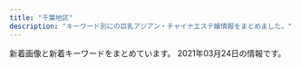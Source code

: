 ```yaml
---
title: "千葉地区"
description: "キーワード別にの巨乳アジアン・チャイナエステ嬢情報をまとめました。"
---
```


新着画像と新着キーワードをまとめています。
2021年03月24日の情報です。

<DmmAffiliateIns />
<KeywordTable
  shops={
    [
    {
        "img_links": [
            "http://massage-aroma.blue/images/cg071.jpg",
            "http://massage-aroma.blue/images/cg05.jpg",
            "http://massage-aroma.blue/images/nav-001.png",
            "http://massage-aroma.blue/images/cg02.jpg",
            "http://massage-aroma.blue/images/cg021.jpg",
            "http://massage-aroma.blue/images/cg052.jpg",
            "http://massage-aroma.blue/images/tel.png",
            "http://massage-aroma.blue/images/nav-002.png",
            "http://massage-aroma.blue/images/nav-004.png",
            "http://massage-aroma.blue/images/nav-006.png",
            "http://massage-aroma.blue/images/cg03.jpg",
            "http://massage-aroma.blue/images/cg01a.jpg",
            "http://massage-aroma.blue/images/no.png",
            "http://massage-aroma.blue/images/cg022.jpg",
            "http://massage-aroma.blue/images/nav-003.png",
            "http://massage-aroma.blue/images/cg06.jpg",
            "http://massage-aroma.blue/images/cg07.jpg",
            "http://massage-aroma.blue/images/top001.png",
            "http://massage-aroma.blue/images/cg051.jpg",
            "http://massage-aroma.blue/images/nav-005.png"
        ],
        "keywords": {
            "E": 1,
            "86": 6,
            "D": 5
        },
        "station": "JR\u7a32\u6bdb\u99c5\u6771\u53e3",
        "url": "http://massage-aroma.blue/",
        "name": "For You"
    },
    {
        "station": "JR\u7a32\u6bdb\u99c5\u6771\u53e3",
        "name": "\u3089\u304f\u3089\u304f",
        "img_links": [
            "http://www.rakuraku-inage.info/common/images/photo02.jpg",
            "http://www.rakuraku-inage.info/files/017-03.jpg",
            "http://www.rakuraku-inage.info/files/049.jpg",
            "http://www.rakuraku-inage.info/files/047-02.jpg",
            "http://www.rakuraku-inage.info/files/061-02.jpg",
            "http://www.rakuraku-inage.info/files/061.jpg",
            "http://www.rakuraku-inage.info/files/021.jpg",
            "http://www.rakuraku-inage.info/files/049-02.jpg",
            "http://www.rakuraku-inage.info/files/061-03.jpg",
            "http://www.rakuraku-inage.info/files/063-03.jpg",
            "http://www.rakuraku-inage.info/files/021-03.jpg",
            "http://www.rakuraku-inage.info/images/icon_info.png",
            "http://www.rakuraku-inage.info/files/063-02.jpg",
            "http://www.rakuraku-inage.info/files/062-02.jpg",
            "http://www.rakuraku-inage.info/files/017-02.jpg",
            "http://www.rakuraku-inage.info/files/047.jpg",
            "http://www.rakuraku-inage.info/images/mainImg_sub.jpg",
            "http://www.rakuraku-inage.info/files/062.jpg",
            "http://www.rakuraku-inage.info/files/017.jpg",
            "http://www.rakuraku-inage.info/images/icon_top.png",
            "http://www.rakuraku-inage.info/common/images/photo03.jpg",
            "http://www.rakuraku-inage.info/files/063.jpg",
            "http://www.rakuraku-inage.info/common/images/photo01.jpg",
            "http://www.rakuraku-inage.info/files/047-03.jpg",
            "http://www.rakuraku-inage.info/images/icon_tel.png",
            "http://www.rakuraku-inage.info/images/icon_staff.png",
            "http://www.rakuraku-inage.info/files/049-03.jpg",
            "http://www.rakuraku-inage.info/images/btn2.png",
            "http://www.rakuraku-inage.info/files/062-03.jpg",
            "http://www.rakuraku-inage.info/files/021-02.jpg"
        ],
        "keywords": {
            "86": 8,
            "D": 24,
            "88": 4,
            "87": 12,
            "C": 4,
            "85": 4
        },
        "url": "http://www.rakuraku-inage.info/"
    },
    {
        "url": "http://nikity.xyz/",
        "name": "\u7652\u3057\u5929\u4f7f",
        "img_links": [
            "http://nikity.xyz/uploads/210202/1-21020215543XH.jpg",
            "http://nikity.xyz/picture/s_news.jpg",
            "http://nikity.xyz/picture/room4.jpg",
            "http://nikity.xyz/picture/s_shedule.jpg",
            "http://nikity.xyz/picture/room3.jpg",
            "http://nikity.xyz/picture/room1.jpg",
            "http://nikity.xyz/uploads/210206/1-210206100255409.jpg",
            "http://nikity.xyz/picture/top.jpg",
            "http://nikity.xyz/uploads/210202/1-21020215563U25.jpg",
            "http://nikity.xyz/uploads/210208/1-21020PU403V1.jpg",
            "http://nikity.xyz/picture/room2.jpg",
            "http://nikity.xyz/picture/s_staff.jpg",
            "http://nikity.xyz/uploads/210202/1-21020215552R31.jpg",
            "http://nikity.xyz/uploads/210208/1-21020PU411Y7.jpg",
            "http://nikity.xyz/uploads/210206/1-210206100410V8.jpg"
        ],
        "station": "\u4e09\u54b2\u99c5\u6771\u53e3",
        "keywords": {
            "D": 4,
            "C": 8,
            "87": 1,
            "85": 5
        }
    },
    {
        "keywords": {},
        "station": "JR\u4e94\u4e95\u99c5\u6771\u53e3",
        "img_links": [
            "http://www.es-goi.click/images/sys3.jpg",
            "http://www.es-goi.click/img/hana1.jpg",
            "http://www.es-goi.click/images/head.jpg",
            "http://www.es-goi.click/images/sys2.jpg",
            "http://www.es-goi.click/images/news.jpg",
            "http://www.es-goi.click/images/int1.jpg",
            "http://www.es-goi.click/images/4.jpg",
            "http://www.es-goi.click/images/info.jpg",
            "http://www.es-goi.click/images/line.jpg",
            "http://www.es-goi.click/img/yuri1.jpg",
            "http://www.es-goi.click/images/2.jpg",
            "http://www.es-goi.click/images/interior_t.jpg",
            "http://www.es-goi.click/images/1.jpg",
            "http://www.es-goi.click/images/sys5.jpg",
            "http://www.es-goi.click/images/mobile.jpg",
            "http://www.es-goi.click/images/staff_t.jpg",
            "http://www.es-goi.click/images/sys1.jpg",
            "http://www.es-goi.click/images/3.jpg",
            "http://www.es-goi.click/img/rika1.jpg",
            "http://www.es-goi.click/images/tr.jpg",
            "http://www.es-goi.click/img/emi1.jpg",
            "http://www.es-goi.click/images/sys4.jpg",
            "http://www.es-goi.click/images/int2.jpg"
        ],
        "url": "http://www.es-goi.click/",
        "name": "\u9759\u5fc3\u5802\uff5e\u30bb\u30a4\u30b7\u30f3\u30c9\u30a6\uff5e"
    },
    {
        "name": "\u512a\u30fb\u3086\u3046",
        "station": "\u4eac\u6210\u5927\u4e45\u4fdd\u99c5",
        "img_links": [
            "http://es-littlefairy.xyz/_src/31704938/s2.png",
            "http://es-littlefairy.xyz/_src/31705013/nophoto.jpg",
            "http://es-littlefairy.xyz/_src/31705044/staff2.jpg",
            "http://es-littlefairy.xyz/_src/31705002/sign.png",
            "http://es-littlefairy.xyz/_src/36400597/staff8.png",
            "http://es-littlefairy.xyz/_src/31705011/staff8.png",
            "http://es-littlefairy.xyz/_src/31705045/nophoto.jpg",
            "http://es-littlefairy.xyz/_src/31705023/nophoto.jpg",
            "http://es-littlefairy.xyz/_src/31705033/staff6.jpg",
            "http://es-littlefairy.xyz/_src/31705054/staff3.jpg",
            "http://es-littlefairy.xyz/_src/31705081/sign.png",
            "http://es-littlefairy.xyz/_src/31704998/staff8.png",
            "http://es-littlefairy.xyz/_src/31705021/staff7.jpg",
            "http://es-littlefairy.xyz/_src/31705034/nophoto.jpg",
            "http://es-littlefairy.xyz/_src/31704941/staff3.jpg",
            "http://es-littlefairy.xyz/_src/31705008/sign.png",
            "http://es-littlefairy.xyz/_src/31705050/staff3.jpg",
            "http://es-littlefairy.xyz/_src/31705022/staff7.jpg",
            "http://es-littlefairy.xyz/_src/31704960/end1.png",
            "http://es-littlefairy.xyz/_src/36400657/staff8.jpg",
            "http://es-littlefairy.xyz/_src/31705032/staff6.jpg",
            "http://es-littlefairy.xyz/_src/31705063/sign.png",
            "http://es-littlefairy.xyz/_src/36400658/nophoto.jpg",
            "http://es-littlefairy.xyz/_src/31704914/sign.png",
            "http://es-littlefairy.xyz/_src/31705048/staff_line.png",
            "http://es-littlefairy.xyz/_src/31705037/staff_line.png",
            "http://es-littlefairy.xyz/_src/31705056/nophoto.jpg",
            "http://es-littlefairy.xyz/_src/31705070/sign.png",
            "http://es-littlefairy.xyz/_src/36400652/staff8.jpg",
            "http://es-littlefairy.xyz/_src/36400671/1.png",
            "http://es-littlefairy.xyz/_src/31705055/staff3.jpg",
            "http://es-littlefairy.xyz/_src/31705026/staff_line.png",
            "http://es-littlefairy.xyz/_src/31704981/sign.png",
            "http://es-littlefairy.xyz/_src/31705004/s_staff.png",
            "http://es-littlefairy.xyz/_src/31705085/sign.png",
            "http://es-littlefairy.xyz/_src/31705039/staff2.jpg",
            "http://es-littlefairy.xyz/_src/31705015/staff_line.png",
            "http://es-littlefairy.xyz/_src/31704943/s1.png",
            "http://es-littlefairy.xyz/_src/36400663/staff_line.png",
            "http://es-littlefairy.xyz/_src/36400656/staff8.jpg",
            "http://es-littlefairy.xyz/_src/31705102/sign.png",
            "http://es-littlefairy.xyz/_src/31705028/staff6.jpg",
            "http://es-littlefairy.xyz/_src/31704942/staff8.jpg",
            "http://es-littlefairy.xyz/_src/31704952/s3.png",
            "http://es-littlefairy.xyz/_src/31704980/sign.png",
            "http://es-littlefairy.xyz/_src/31705098/denpu.jpg",
            "http://es-littlefairy.xyz/_src/31704996/staff_line.png",
            "http://es-littlefairy.xyz/_src/31705017/staff7.jpg",
            "http://es-littlefairy.xyz/_src/31704948/1.png",
            "http://es-littlefairy.xyz/_src/31704946/3.png",
            "http://es-littlefairy.xyz/_src/31705012/staff8.png",
            "http://es-littlefairy.xyz/_src/31705106/sign.png",
            "http://es-littlefairy.xyz/_src/31704940/staff2.jpg",
            "http://es-littlefairy.xyz/_src/31705043/staff2.jpg"
        ],
        "keywords": {},
        "url": "http://es-littlefairy.xyz/"
    },
    {
        "station": "JR\u7a32\u6bdb\u99c5\u6771\u53e3",
        "keywords": {
            "85": 6,
            "C": 14
        },
        "name": "\u30d4\u30fc\u30c1",
        "url": "http://peach-est.com/",
        "img_links": [
            "http://peach-est.com/room/r-3.jpg",
            "http://peach-est.com/img/st1-1.jpg",
            "http://peach-est.com/room/r-1.jpg",
            "http://peach-est.com/staff/mina.jpg",
            "http://peach-est.com/staff/ayaka.jpg",
            "http://peach-est.com/images/staff/staff-1-3.jpg",
            "http://peach-est.com/img/index_03.jpg",
            "http://peach-est.com/staff/aki.jpg",
            "http://peach-est.com/staff/moe.jpg",
            "http://peach-est.com/img/index22.jpg",
            "http://peach-est.com/staff/pic04.jpg",
            "http://peach-est.com/img/index_09.jpg",
            "http://peach-est.com/staff/risa.jpg",
            "http://peach-est.com/staff/mimi.jpg",
            "http://peach-est.com/staff/yuna.jpg",
            "http://peach-est.com/room/r-6.jpg",
            "http://peach-est.com/img/index_06.jpg",
            "http://peach-est.com/staff/rina.jpg",
            "http://peach-est.com/staff/yuyu.jpg",
            "http://peach-est.com/room/r-5.jpg",
            "http://peach-est.com/staff/nana.jpg"
        ]
    },
    {
        "url": "http://lolita.jpest.net/",
        "name": "Dear",
        "station": "JR\u7a32\u6bdb\u99c5\u6771\u53e3",
        "img_links": [
            "http://lolita.jpest.net/uploads//sites/28/2020/11/g2-3-225x300.jpg",
            "http://lolita.jpest.net/uploads//sites/28/2020/11/g1-2.jpg",
            "http://lolita.jpest.net/uploads//sites/28/2021/03/g-1.jpg",
            "http://lolita.jpest.net/uploads//sites/28/2020/12/req_03.jpg",
            "http://lolita.jpest.net/uploads//sites/28/2020/11/g3-2.jpg",
            "http://lolita.jpest.net/uploads//sites/28/2020/11/con02.jpg",
            "http://lolita.jpest.net/uploads//sites/28/2021/03/g1-1.jpg",
            "http://lolita.jpest.net/uploads//sites/28/2020/11/home.png",
            "http://lolita.jpest.net/uploads//sites/28/2021/01/001.jpg",
            "http://lolita.jpest.net/uploads//sites/28/2020/11/tel-1.png",
            "http://lolita.jpest.net/uploads//sites/28/2020/11/con01.jpg",
            "http://lolita.jpest.net/uploads//sites/28/2021/03/g1-2.jpg",
            "http://lolita.jpest.net/uploads//sites/28/2020/11/g2-2.jpg",
            "http://lolita.jpest.net/uploads//sites/28/2020/11/con03.jpg",
            "http://lolita.jpest.net/uploads//sites/28/2020/11/g3-2-225x300.jpg",
            "http://lolita.jpest.net/uploads//sites/28/2020/11/staff.jpg"
        ],
        "keywords": {}
    },
    {
        "keywords": {},
        "img_links": [
            "http://yuraku.xyz/_src/18967520/_dsf3394.jpg",
            "http://yuraku.xyz/_src/18967497/sign.png",
            "http://yuraku.xyz/_src/35726664/cam.jpg",
            "http://yuraku.xyz/_src/18967460/5.png",
            "http://yuraku.xyz/_src/18967447/_x1m6343.jpg",
            "http://yuraku.xyz/_src/18967448/cam.jpg",
            "http://yuraku.xyz/_src/20882127/img_3017.jpg",
            "http://yuraku.xyz/_src/18967450/top1.1.png",
            "http://yuraku.xyz/_src/18967464/_dsf3394.jpg",
            "http://yuraku.xyz/_src/18967479/sign-1.jpg",
            "http://yuraku.xyz/_src/20882128/img_2891.jpg",
            "http://yuraku.xyz/_src/18967484/img20170725142644542149.png",
            "http://yuraku.xyz/_src/53238401/wechatimg487.jpg",
            "http://yuraku.xyz/_src/18967527/sign.png",
            "http://yuraku.xyz/_src/18967446/img_2990.jpg",
            "http://yuraku.xyz/_src/18967452/2.png",
            "http://yuraku.xyz/_src/18967466/img20170725121742291421.png",
            "http://yuraku.xyz/_src/18967526/sign.png",
            "http://yuraku.xyz/_src/18967495/img20170725223357156708.png",
            "http://yuraku.xyz/_src/40963421/wechatimg131_20200321125130752.jpg",
            "http://yuraku.xyz/_src/18967486/sign-1.jpg",
            "http://yuraku.xyz/_src/18967465/_dsf3386.jpg",
            "http://yuraku.xyz/_src/18967518/_dsf3386.jpg",
            "http://yuraku.xyz/_src/18967458/1.png",
            "http://yuraku.xyz/_src/18967463/_dsf3390.jpg",
            "http://yuraku.xyz/_src/18967454/3.png",
            "http://yuraku.xyz/_src/53238528/wechatimg489_20210215114136108.jpg",
            "http://yuraku.xyz/_src/18967514/_dsf3393.jpg",
            "http://yuraku.xyz/_src/18967510/img20170726235401893025.png",
            "http://yuraku.xyz/_src/18967469/news.png",
            "http://yuraku.xyz/_src/18967502/img20170726111759249054.png",
            "http://yuraku.xyz/_src/18967522/img20170726235401893025.png",
            "http://yuraku.xyz/_src/18967516/_dsf3390.jpg",
            "http://yuraku.xyz/_src/51453457/wechatimg458.jpg",
            "http://yuraku.xyz/_src/18967456/4.png"
        ],
        "name": "\u60a0\u697d",
        "station": "\u5343\u8449\u4e2d\u592e\u99c5\u6771\u53e3",
        "url": "http://yuraku.xyz/"
    },
    {
        "img_links": [
            "http://aroma-esthe.blue/img/stt1.jpg",
            "http://aroma-esthe.blue/img/f1.jpg",
            "http://aroma-esthe.blue/img/t5.jpg",
            "http://aroma-esthe.blue/img/st3.jpg",
            "http://aroma-esthe.blue/img/t1.jpg",
            "http://aroma-esthe.blue/img/t6.jpg",
            "http://aroma-esthe.blue/img/top.jpg",
            "http://aroma-esthe.blue/img/t3.jpg",
            "http://aroma-esthe.blue/img/t4.jpg",
            "http://aroma-esthe.blue/img/nosta.jpg",
            "http://aroma-esthe.blue/img/st2.jpg",
            "http://aroma-esthe.blue/img/st4.jpg",
            "http://aroma-esthe.blue/img/noo.png",
            "http://aroma-esthe.blue/img/t2.jpg",
            "http://aroma-esthe.blue/img/st1.jpg",
            "http://aroma-esthe.blue/img/no.png",
            "http://aroma-esthe.blue/img/sm.jpg",
            "http://aroma-esthe.blue/img/stt3.jpg"
        ],
        "keywords": {
            "E": 1,
            "86": 3,
            "88": 1,
            "C": 1,
            "D": 2
        },
        "name": "\u30e4\u30fc\u30db\u30fc",
        "station": "\u516b\u5343\u4ee3\u53f0\u99c5\u6771\u53e3",
        "url": "http://aroma-esthe.blue"
    },
    {
        "img_links": [],
        "keywords": {},
        "url": "http://milkiyway.xyz/",
        "name": "\u7d2b\u82d1",
        "station": "JR\u5e55\u5f35\u672c\u90f7\u99c5\u6771\u53e3"
    },
    {
        "url": "http://kurumioui.tokyo/",
        "station": "JR\u5e55\u5f35\u672c\u90f7\u99c5\u6771\u53e3",
        "img_links": [
            "http://kurumioui.tokyo/uploads/210309/1-21030910121cC.jpg",
            "http://kurumioui.tokyo/static/picture/m-top03.png",
            "http://kurumioui.tokyo/uploads/210104/1-210104102930511.jpg",
            "http://kurumioui.tokyo/static/picture/nav05.png",
            "http://kurumioui.tokyo/static/picture/m-top02.png",
            "http://kurumioui.tokyo/static/picture/nav04.png",
            "http://kurumioui.tokyo/uploads/201001/1-20100110450K46.jpg",
            "http://kurumioui.tokyo/uploads/201001/1-201001104A12O.jpg",
            "http://kurumioui.tokyo/uploads/201001/1-201001104541N6.jpg",
            "http://kurumioui.tokyo/uploads/210115/1-210115145112T9.jpg",
            "http://kurumioui.tokyo/static/picture/sp-qizu.png",
            "http://kurumioui.tokyo/uploads/210123/1-210123135621344.jpg",
            "http://kurumioui.tokyo/static/picture/m-head03.png",
            "http://kurumioui.tokyo/static/picture/nav01.png",
            "http://kurumioui.tokyo/uploads/210305/1-21030516324K24.jpg",
            "http://kurumioui.tokyo/uploads/201005/1-2010051JIB49.jpg",
            "http://kurumioui.tokyo/static/picture/nav03.png",
            "http://kurumioui.tokyo/static/picture/m-top04.png",
            "http://kurumioui.tokyo/uploads/201202/1-201202151356327.jpg",
            "http://kurumioui.tokyo/static/picture/nav02.png",
            "http://kurumioui.tokyo/static/picture/nav06.png",
            "http://kurumioui.tokyo/static/picture/sp-tel.png"
        ],
        "keywords": {
            "87": 1,
            "D": 5,
            "84": 1,
            "88": 2,
            "85": 5,
            "86": 1,
            "C": 5
        },
        "name": "\u7652\u3057\u7f8e\u4eba"
    },
    {
        "keywords": {},
        "name": "utopia \uff5e\u30e6\u30fc\u30c8\u30d4\u30a2\uff5e",
        "station": "JR\u6d25\u7530\u6cbc\u99c5\u5317\u53e3",
        "img_links": [
            "http://utopia.relax-good.com/img/cast/mari-02.jpg",
            "http://utopia.relax-good.com/img/cast/miya-01.jpg",
            "http://utopia.relax-good.com/img/cast/miyu-01.jpg",
            "http://utopia.relax-good.com/img/cast/akane-01.jpg",
            "http://utopia.relax-good.com/img/interior/lobby.jpg",
            "http://utopia.relax-good.com/img/cast/natsumi-02.jpg",
            "http://utopia.relax-good.com/img/cast/momo-01.jpg",
            "http://utopia.relax-good.com/img/cast/kaori-02.jpg",
            "http://utopia.relax-good.com/img/cast/nana-01.jpg",
            "http://utopia.relax-good.com/img/cast/rumi-05.jpg",
            "http://utopia.relax-good.com/img/line_mark.png",
            "http://utopia.relax-good.com/img/cast/rina-02.jpg",
            "http://utopia.relax-good.com/img/cast/mina-01.jpg",
            "http://utopia.relax-good.com/img/cast/aki-02.jpg",
            "http://utopia.relax-good.com/img/cast/uc.jpg",
            "https://qr-official.line.me/sid/M/vig0320r.png",
            "http://utopia.relax-good.com/img/banners/20161121110248_DHQPVQBC_UXZGZTLA.jpg",
            "http://utopia.relax-good.com/img/cast/yuki-01.jpg",
            "http://menlog.net/link/menlog8831.jpg",
            "http://utopia.relax-good.com/img/cast/emi-01.jpg",
            "https://scdn.line-apps.com/n/line_add_friends/btn/ja.png"
        ],
        "url": "http://utopia.relax-good.com/"
    },
    {
        "url": "http://tyuiopew.xyz/",
        "keywords": {
            "C": 3,
            "87": 1,
            "85": 5,
            "D": 3
        },
        "name": "\u30cf\u30ca\u30df\u30ba\u30ad",
        "station": "JR\u6d25\u7530\u6cbc\u99c5\u5317\u53e3",
        "img_links": [
            "http://tyuiopew.xyz/static/picture/bar-girls.png",
            "http://tyuiopew.xyz/static/picture/info_text.jpg",
            "http://tyuiopew.xyz/uploads/201113/1-201113140121425.jpg",
            "http://tyuiopew.xyz/uploads/201126/1-2011261434211X.jpg",
            "http://tyuiopew.xyz/static/picture/bar-infomation.png",
            "http://tyuiopew.xyz/uploads/201015/1-20101509223C14.jpg",
            "http://tyuiopew.xyz/static/picture/girls-bar.png",
            "http://tyuiopew.xyz/static/picture/bar-news.png",
            "http://tyuiopew.xyz/static/picture/info1.jpg",
            "http://tyuiopew.xyz/static/picture/info2.jpg",
            "http://tyuiopew.xyz/uploads/201015/1-201015092312434.jpg",
            "http://tyuiopew.xyz/static/picture/bar-inte.png",
            "http://tyuiopew.xyz/uploads/210106/1-210106132U6206.jpg",
            "http://tyuiopew.xyz/uploads/201015/1-201015092252D0.jpg"
        ]
    },
    {
        "keywords": {
            "D": 2,
            "86": 2
        },
        "name": "\u8309\u8389\u82b1",
        "station": "JR\u516b\u5e61\u5bbf\u99c5\u897f\u53e3",
        "url": "http://massage-est.net/",
        "img_links": [
            "http://massage-est.net/images/nav-006.png",
            "http://massage-est.net/images/nav-005.png",
            "http://massage-est.net/images/cg02.jpg",
            "http://massage-est.net/images/nav-003.png",
            "http://massage-est.net/images/tel.png",
            "http://massage-est.net/images/nav-002.png",
            "http://massage-est.net/images/nav-001.png",
            "http://massage-est.net/images/nav-004.png",
            "http://massage-est.net/images/cg05.jpg",
            "http://massage-est.net/images/no.png"
        ]
    },
    {
        "name": "\u5922\u306e\u5929\u56fd",
        "img_links": [
            "http://koi.iest.info/images/s_staff.png",
            "http://koi.iest.info/images/top.png",
            "http://koi.iest.info/images/s_link.png",
            "http://koi.iest.info/images/line.jpg",
            "http://koi.iest.info/images/info.jpg",
            "http://koi.iest.info/images/room1.jpg",
            "http://koi.a2.reraku.work/upload/sites/35/2019/02/2019022109582636.jpg",
            "http://koi.iest.info/images/s_face.png",
            "http://koi.iest.info/images/mobile.jpg",
            "http://koi.iest.info/images/s_news.png",
            "http://koi.a2.reraku.work/upload/sites/35/2018/12/201812120516587.jpg"
        ],
        "keywords": {
            "85": 1,
            "86": 1,
            "D": 2
        },
        "station": "\u5343\u8449\u4e2d\u592e\u99c5\u897f\u53e3",
        "url": "http://koi.iest.info/"
    },
    {
        "station": "JR\u5343\u8449\u99c5\u6771\u53e3",
        "keywords": {
            "\u4e73": 3
        },
        "img_links": [
            "http://www.with-you.xyz/ueditor/php/upload/image/20180507/1525658571678747.png",
            "http://www.with-you.xyz/Uploads/News/600f7262727f6.jpg",
            "http://www.with-you.xyz/Uploads/News/604ef9c5646ef.jpg",
            "http://www.with-you.xyz/ueditor/php/upload/image/20180508/1525743116677647.jpg",
            "http://www.with-you.xyz/Uploads/user/5aefb0da5df20.jpg",
            "http://www.with-you.xyz/Public/Reception/picture/news.png",
            "http://www.with-you.xyz/Uploads/News/603c771dd0d06.jpg",
            "http://www.with-you.xyz/Uploads/News/6029da8ea58af.jpg",
            "http://www.with-you.xyz/Uploads/News/6005270408196.jpg",
            "http://www.with-you.xyz/ueditor/php/upload/image/20180507/1525658576587164.png",
            "http://www.with-you.xyz/Uploads/News/5ffd0251c2433.jpg",
            "http://www.with-you.xyz/Uploads/user/5aefb12fd808d.jpg",
            "http://www.with-you.xyz/Uploads/News/6058318102681.jpg",
            "http://www.with-you.xyz/Uploads/user/5aefb0beaf05c.jpg",
            "http://www.with-you.xyz/Public/Reception/picture/pick_staff6.jpg",
            "http://www.with-you.xyz/Public/Reception/picture/staff-bar.png",
            "http://www.with-you.xyz/Uploads/News/60331355bced0.jpg",
            "http://www.with-you.xyz/ueditor/php/upload/image/20180508/1525743921831574.png",
            "http://www.with-you.xyz/ueditor/php/upload/image/20180509/1525834473168892.png",
            "http://www.with-you.xyz/Uploads/News/6018e6a2e615d.jpg",
            "http://www.with-you.xyz/Uploads/user/5aefb1192c299.jpg",
            "http://www.with-you.xyz/Uploads/News/6020f6f77b88e.jpg",
            "http://www.with-you.xyz/Uploads/News/6045c8ad0f0ea.jpg"
        ],
        "url": "http://www.with-you.xyz/",
        "name": "with you"
    },
    {
        "name": "\u685c\u6843",
        "url": "http://www.t-bell.work/",
        "station": "\u4eac\u6210\u7dda\u5343\u8449\u4e2d\u592e\u99c5\u6771\u53e3",
        "keywords": {},
        "img_links": [
            "http://www.t-bell.work/images/interior.png",
            "http://www.t-bell.work/images/line.png",
            "http://www.t-bell.work/images/8.jpg",
            "http://www.t-bell.work/img/ayumi2.jpg",
            "http://www.t-bell.work/images/staff_t.jpg",
            "http://www.t-bell.work/img/mayu1.jpg",
            "http://www.t-bell.work/images/5.jpg",
            "http://www.t-bell.work/img/miho1.jpg",
            "http://www.t-bell.work/images/1.jpg",
            "http://www.t-bell.work/img/riri1.jpg",
            "http://www.t-bell.work/images/11.jpg",
            "http://www.t-bell.work/images/head.jpg",
            "http://www.t-bell.work/img/kumi3.jpg",
            "http://www.t-bell.work/images/info.jpg",
            "http://www.t-bell.work/images/9.jpg",
            "http://www.t-bell.work/images/10.jpg",
            "http://www.t-bell.work/img/megumi1.jpg",
            "http://www.t-bell.work/img/ayumi1.jpg",
            "http://www.t-bell.work/images/4.jpg",
            "http://www.t-bell.work/img/sakura1.jpg",
            "http://www.t-bell.work/img/kumi2.jpg",
            "http://www.t-bell.work/images/sys2.png",
            "http://www.t-bell.work/img/riri2.jpg",
            "http://www.t-bell.work/images/interior_t.jpg",
            "http://www.t-bell.work/images/interior1.png",
            "http://www.t-bell.work/img/momo1.jpg",
            "http://www.t-bell.work/images/2.jpg",
            "http://www.t-bell.work/images/3.jpg",
            "http://www.t-bell.work/img/mayu2.jpg",
            "http://www.t-bell.work/images/7.jpg",
            "http://www.t-bell.work/img/yuki1.jpg",
            "http://www.t-bell.work/images/sys1.png",
            "http://www.t-bell.work/images/si.png",
            "http://www.t-bell.work/images/12.jpg",
            "http://www.t-bell.work/images/6.jpg",
            "http://www.t-bell.work/images/news.jpg",
            "http://www.t-bell.work/img/kumi1.jpg"
        ]
    },
    {
        "station": "\u4eac\u6210\u5343\u8449\u4e2d\u592e\u99c5\u897f\u53e3",
        "keywords": {
            "D": 5,
            "85": 2,
            "E": 1,
            "87": 1,
            "86": 3
        },
        "img_links": [
            "https://eve.iest.info/photos/sites/86/2021/02/2021021805312762.jpg",
            "https://eve.iest.info/images/top.jpg",
            "https://eve.iest.info/photos/sites/86/2020/12/202012070434226.jpg",
            "https://eve.iest.info/photos/sites/86/2020/12/2020120704342315.jpg",
            "https://eve.iest.info/photos/sites/86/2020/12/2020121105320296.jpg",
            "https://eve.iest.info/images/mobile.jpg",
            "https://eve.iest.info/images/s_news.jpg",
            "https://eve.iest.info/images/s_staff.jpg",
            "https://eve.iest.info/photos/sites/86/2020/12/2020120704342237.jpg",
            "https://eve.iest.info/photos/sites/86/2020/12/2020120704342160.jpg"
        ],
        "name": "\u30a4\u30d6",
        "url": "https://eve.iest.info/"
    },
    {
        "url": "https://beautytime.space/",
        "name": "\u30d3\u30e5\u30fc\u30c6\u30a3\u30fc\u30bf\u30a4\u30e0",
        "keywords": {},
        "img_links": [
            "https://beautytime.space/wp-content/uploads/2020/10/DSC08765-scaled.jpg",
            "https://beautytime.space/wp-content/uploads/elementor/thumbs/staff4-1-owelqgr00ctf493ev3w1zjia2cihf8zxnq49xc9hc0.png",
            "https://beautytime.space/wp-content/uploads/2020/10/\u30a2\u30af\u30bb\u30b9\u30eb\u30fc\u30c83-1024x483.png",
            "https://beautytime.space/wp-content/uploads/2021/02/\u30ad\u30e3\u30f3\u30da\u30fc\u30f34-2-768x543.png",
            "https://beautytime.space/wp-content/uploads/elementor/thumbs/rina3-ozcekvwkqdljmcxrlasoi6p0ed9pcrmhowb1olewao.jpg",
            "https://beautytime.space/wp-content/uploads/elementor/thumbs/ayumi-p1e4ai767xx5vz0xcqd8l3yfna7x76gyoesoburif4.jpg",
            "https://beautytime.space/wp-content/uploads/2020/11/\u30ed\u30d3\u30fc20201113.jpg",
            "https://beautytime.space/wp-content/uploads/elementor/thumbs/staff1-owelm8h5970yvf8lka2hrlxltxd0sa7f2sfm6ij9c0.jpg",
            "https://beautytime.space/wp-content/uploads/2020/10/\u30a2\u30af\u30bb\u30b9\u30eb\u30fc\u30c81-1024x489.png",
            "https://beautytime.space/wp-content/uploads/2020/10/\u30a2\u30af\u30bb\u30b9\u30eb\u30fc\u30c82-1024x485.png",
            "https://yoga.oceanwp.org/wp-content/uploads/2016/09/avatar.jpg",
            "https://beautytime.space/wp-content/uploads/2021/02/\u4fa1\u683c\u886820210203.png",
            "https://beautytime.space/wp-content/uploads/elementor/thumbs/momoka-ozibqvxhb6q62e0utffw4ofho13hl6viro9xk73h1c.jpg",
            "https://beautytime.space/wp-content/uploads/2020/10/mmexport1604140517606.jpg",
            "https://beautytime.space/wp-content/uploads/elementor/thumbs/yuka-ozcekkmigd63r1e5f5x5o9jh9qtasedpnch7x9vmdc.jpg"
        ],
        "station": "\u5317\u7fd2\u5fd7\u91ce\u99c5"
    },
    {
        "name": "Flower",
        "keywords": {},
        "url": "http://www.es-lime.info/",
        "img_links": [
            "http://www.es-lime.info/img/ai1.jpg",
            "http://www.es-lime.info/img/ayumi1.jpg",
            "http://www.es-lime.info/images/tg.png",
            "http://www.es-lime.info/images/menu/top.png",
            "http://www.es-lime.info/images/rec.jpg",
            "http://www.es-lime.info/staff/ai.jpg",
            "http://www.es-lime.info/images/int1.jpg",
            "http://www.es-lime.info/images/int2.png",
            "http://www.es-lime.info/images/time.jpg",
            "http://www.es-lime.info/images/menu/staff.png",
            "http://www.es-lime.info/img/yuki1.jpg",
            "http://www.es-lime.info/img/eko1.jpg",
            "http://www.es-lime.info/images/staff_t.jpg",
            "http://www.es-lime.info/staff/ayumi.jpg",
            "http://www.es-lime.info/img/rina1.jpg",
            "http://www.es-lime.info/staff/rina.jpg",
            "http://www.es-lime.info/images/menu/interior.png",
            "http://www.es-lime.info/images/tel.png",
            "http://www.es-lime.info/images/news.jpg",
            "http://www.es-lime.info/img/miyuki1.jpg",
            "http://www.es-lime.info/staff/yuki.jpg",
            "http://www.es-lime.info/images/right.png",
            "http://www.es-lime.info/staff/miyuki.jpg",
            "http://www.es-lime.info/img/megumi1.jpg",
            "http://www.es-lime.info/images/interior_t.jpg",
            "http://www.es-lime.info/staff/megumi.jpg",
            "http://www.es-lime.info/staff/eko.jpg",
            "http://www.es-lime.info/images/sys.jpg"
        ],
        "station": "\u5343\u8449\u4e2d\u592e\u99c5\u6771\u53e3"
    },
    {
        "img_links": [
            "http://riversopdd.site/uploads/191021/1-191021125359649.jpg",
            "http://riversopdd.site/uploads/201230/1-201230143424H5.jpg",
            "http://riversopdd.site/uploads/191021/1-19102112532L42.jpg",
            "http://riversopdd.site/static/picture/top01.png",
            "http://riversopdd.site/static/picture/nav-006.png",
            "http://riversopdd.site/static/picture/right.jpg",
            "http://riversopdd.site/uploads/191206/1-191206102GaK.jpg",
            "http://riversopdd.site/static/picture/nav-004.png",
            "http://riversopdd.site/uploads/201102/1-201102145U1P3.jpg",
            "http://riversopdd.site/uploads/210128/1-21012Q40403C5.jpg",
            "http://riversopdd.site/static/picture/nav-003.png",
            "http://riversopdd.site/uploads/201016/1-2010161601241L.jpg",
            "http://riversopdd.site/uploads/200807/1-200PG63506145.jpg",
            "http://riversopdd.site/static/picture/nav-002.png",
            "http://riversopdd.site/static/picture/top003.jpg",
            "http://riversopdd.site/uploads/200218/1-20021QG51A56.jpg",
            "http://riversopdd.site/static/picture/nav-005.png",
            "http://riversopdd.site/static/picture/left.jpg",
            "http://riversopdd.site/static/picture/nav-001.png",
            "http://riversopdd.site/static/picture/tel.png",
            "http://riversopdd.site/uploads/200605/1-2006051J64E48.jpg"
        ],
        "station": "JR\u8607\u6211\u99c5\u897f\u53e3",
        "url": "http://riversopdd.site/",
        "keywords": {
            "85": 4,
            "88": 1,
            "F": 1,
            "94": 1,
            "D": 6,
            "C": 3,
            "86": 4
        },
        "name": "\u7761\u84ee\u82b1"
    },
    {
        "station": "JR\u6d25\u7530\u6cbc\u99c5\u5317\u53e3",
        "url": "http://n-rlx.com/",
        "keywords": {},
        "img_links": [
            "http://n-rlx.com/images/qr20190828190925748.png",
            "http://n-rlx.com/images/index_23.jpg",
            "http://n-rlx.com/girl/010.jpg",
            "http://n-rlx.com/images/rec_11.jpg",
            "http://n-rlx.com/images/index_11.jpg",
            "http://n-rlx.com/girl/012.jpg",
            "http://n-rlx.com/images/index_16.jpg",
            "http://n-rlx.com/images/staff_11.jpg",
            "http://n-rlx.com/images/index_01.jpg",
            "http://n-rlx.com/images/index_05.jpg",
            "http://n-rlx.com/images/index_02.jpg",
            "http://n-rlx.com/girl/00.jpg",
            "http://n-rlx.com/images/index_06.jpg",
            "http://n-rlx.com/images/03.jpg",
            "http://n-rlx.com/images/index_22.jpg",
            "http://n-rlx.com/images/info.jpg",
            "http://n-rlx.com/images/info_11.jpg",
            "http://n-rlx.com/images/index_07.jpg",
            "http://n-rlx.com/images/index_04.jpg",
            "http://n-rlx.com/images/rec.jpg",
            "http://n-rlx.com/girl/09.jpg",
            "http://n-rlx.com/girl/011.jpg",
            "http://n-rlx.com/images/index_03.jpg"
        ],
        "name": "\u30c0\u30a4\u30e4\u30e2\u30f3\u30c9"
    },
    {
        "url": "http://www.suisen.masg.info/",
        "keywords": {
            "85": 3,
            "86": 5,
            "E": 1,
            "D": 8,
            "87": 4,
            "88": 1,
            "C": 3
        },
        "name": "\u6c34\u4ed9",
        "station": "JR\u6771\u91d1\u99c5\u6771\u53e3",
        "img_links": [
            "http://www.suisen.masg.info/images/end.png",
            "http://www.suisen.masg.info/images/shop/shop02.jpg",
            "http://www.suisen.masg.info/files/007-02.jpg",
            "http://www.suisen.masg.info/files/009-03.jpg",
            "http://www.suisen.masg.info/files/006-03.jpg",
            "http://www.suisen.masg.info/files/013.jpg",
            "http://www.suisen.masg.info/files/011.jpg",
            "http://www.suisen.masg.info/files/006-02.jpg",
            "http://www.suisen.masg.info/files/010-03.jpg",
            "http://www.suisen.masg.info/files/007.jpg",
            "http://www.suisen.masg.info/files/002-03.jpg",
            "http://www.suisen.masg.info/files/002.jpg",
            "http://www.suisen.masg.info/images/shop/shop04.jpg",
            "http://www.suisen.masg.info/files/011-02.jpg",
            "http://www.suisen.masg.info/files/012-02.jpg",
            "http://www.suisen.masg.info/files/008.jpg",
            "http://www.suisen.masg.info/files/014-02.jpg",
            "http://www.suisen.masg.info/files/003.jpg",
            "http://www.suisen.masg.info/files/005-02.jpg",
            "http://www.suisen.masg.info/images/s_link.png",
            "http://www.suisen.masg.info/images/bj2.jpg",
            "http://www.suisen.masg.info/files/003-03.jpg",
            "http://www.suisen.masg.info/files/013-03.jpg",
            "http://www.suisen.masg.info/images/r2.jpg",
            "http://www.suisen.masg.info/files/006.jpg",
            "http://www.suisen.masg.info/images/news.png",
            "http://www.suisen.masg.info/images/face.png",
            "http://www.suisen.masg.info/images/r1.jpg",
            "http://www.suisen.masg.info/images/r5.jpg",
            "http://www.suisen.masg.info/files/004.jpg",
            "http://www.suisen.masg.info/files/005.jpg",
            "http://www.suisen.masg.info/files/011-03.jpg",
            "http://www.suisen.masg.info/files/009.jpg",
            "http://www.suisen.masg.info/files/007-03.jpg",
            "http://www.suisen.masg.info/files/004-02.jpg",
            "http://www.suisen.masg.info/files/004-03.jpg",
            "http://www.suisen.masg.info/files/003-02.jpg",
            "http://www.suisen.masg.info/images/shop/shop01.jpg",
            "http://www.suisen.masg.info/files/014-03.jpg",
            "http://www.suisen.masg.info/files/010-02.jpg",
            "http://www.suisen.masg.info/files/008-02.jpg",
            "http://www.suisen.masg.info/files/012-03.jpg",
            "http://www.suisen.masg.info/files/005-03.jpg",
            "http://www.suisen.masg.info/images/s_staff.png",
            "http://www.suisen.masg.info/files/012.jpg",
            "http://www.suisen.masg.info/images/r4.jpg",
            "http://www.suisen.masg.info/images/top.png",
            "http://www.suisen.masg.info/files/013-02.jpg",
            "http://www.suisen.masg.info/files/010.jpg",
            "http://www.suisen.masg.info/images/pick.png",
            "http://www.suisen.masg.info/files/002-02.jpg",
            "http://www.suisen.masg.info/files/009-02.jpg",
            "http://www.suisen.masg.info/images/shop/shop03.jpg",
            "http://www.suisen.masg.info/files/008-03.jpg",
            "http://www.suisen.masg.info/files/014.jpg"
        ]
    },
    {
        "name": "\u80e1\u8776\u82b1",
        "img_links": [
            "http://www.es-chiba.com/images/index_13.png",
            "http://www.es-chiba.com/images/index_04.png",
            "http://www.es-chiba.com/images/index_09.png",
            "http://www.es-chiba.com/images/index_20.png",
            "http://www.es-chiba.com/images/s01.jpg",
            "http://www.es-chiba.com/images/a06.jpg",
            "http://www.es-chiba.com/images/index_19.png",
            "http://www.es-chiba.com/images/r4.jpg",
            "http://www.es-chiba.com/images/acc02.jpg",
            "http://www.es-chiba.com/images/a02.jpg",
            "http://www.es-chiba.com/images/a04.jpg",
            "http://www.es-chiba.com/girl/girli3.jpg",
            "http://www.es-chiba.com/images/index_07.png",
            "http://www.es-chiba.com/girl/07.jpg",
            "http://www.es-chiba.com/images/tit_staff.png",
            "http://www.es-chiba.com/images/index_08.png",
            "http://www.es-chiba.com/images/index_22.png",
            "http://www.es-chiba.com/images/acc01.jpg",
            "http://www.es-chiba.com/images/s04.jpg",
            "http://www.es-chiba.com/images/line.jpg",
            "http://www.es-chiba.com/images/index_12.png",
            "http://www.es-chiba.com/images/tit_info.png",
            "http://www.es-chiba.com/images/index_11.png",
            "http://www.es-chiba.com/images/hd.jpg",
            "http://www.es-chiba.com/girl/girlc3.jpg",
            "http://www.es-chiba.com/images/a05.jpg",
            "http://www.es-chiba.com/images/rec.jpg",
            "http://www.es-chiba.com/girl/girlb3.jpg",
            "http://www.es-chiba.com/girl/girlc2.jpg",
            "http://www.es-chiba.com/images/r2.jpg",
            "http://www.es-chiba.com/girl/girlc1.jpg",
            "http://www.es-chiba.com/images/01.jpg",
            "http://www.es-chiba.com/images/r5.jpg",
            "http://www.es-chiba.com/images/index_01.png",
            "http://www.es-chiba.com/images/index_06.png",
            "http://www.es-chiba.com/images/03.jpg",
            "http://www.es-chiba.com/images/02.jpg",
            "http://www.es-chiba.com/images/sys.jpg",
            "http://www.es-chiba.com/girl/girli1.jpg",
            "http://www.es-chiba.com/images/index_10.png",
            "http://www.es-chiba.com/images/r1.jpg",
            "http://www.es-chiba.com/girl/girlh1.jpg",
            "http://www.es-chiba.com/images/index1_03.png",
            "http://www.es-chiba.com/images/r3.jpg",
            "http://www.es-chiba.com/images/tit_rec.png",
            "http://www.es-chiba.com/images/s02.jpg",
            "http://www.es-chiba.com/images/a01.jpg",
            "http://www.es-chiba.com/girl/girli2.jpg",
            "http://www.es-chiba.com/images/index_17.png",
            "http://www.es-chiba.com/images/s03.jpg",
            "http://www.es-chiba.com/images/a03.jpg",
            "http://www.es-chiba.com/girl/girlh3.jpg",
            "http://www.es-chiba.com/images/index_05.png",
            "http://www.es-chiba.com/images/index_14.png",
            "http://www.es-chiba.com/girl/girlb1.jpg",
            "http://www.es-chiba.com/girl/girlb2.jpg",
            "http://www.es-chiba.com/images/r6.jpg",
            "http://www.es-chiba.com/images/index_02.png"
        ],
        "url": "http://www.es-chiba.com/",
        "station": "\u4eac\u6210\u7dda\u5343\u8449\u4e2d\u592e\u99c5\u6771\u53e3",
        "keywords": {
            "F": 1,
            "88": 1,
            "C": 2,
            "89": 2,
            "84": 1,
            "D": 2,
            "82": 1
        }
    },
    {
        "img_links": [
            "http://www.e-niko.work/images/tel.jpg",
            "http://www.e-niko.work/images/line.png",
            "http://www.e-niko.work/images/info.jpg",
            "http://www.e-niko.work/images/int2.png",
            "http://www.e-niko.work/images/head.jpg",
            "http://www.e-niko.work/images/interior_t.jpg",
            "http://www.e-niko.work/images/ta.jpg",
            "http://www.e-niko.work/images/3.jpg",
            "http://www.e-niko.work/img/rio1.jpg",
            "http://www.e-niko.work/images/mobile.jpg",
            "http://www.e-niko.work/img/riri1.jpg",
            "http://www.e-niko.work/img/yuri1.jpg",
            "http://www.e-niko.work/img/mika1.jpg",
            "http://www.e-niko.work/images/sys2.png",
            "http://www.e-niko.work/images/staff_t.jpg",
            "http://www.e-niko.work/images/2.jpg",
            "http://www.e-niko.work/images/news.jpg",
            "http://www.e-niko.work/images/1.jpg",
            "http://www.e-niko.work/images/ac1.png",
            "http://www.e-niko.work/images/4.jpg",
            "http://www.e-niko.work/images/int1.png",
            "http://www.e-niko.work/images/sys1.png"
        ],
        "keywords": {},
        "station": "\u52dd\u7530\u53f0\u99c5\u5357\u53e3",
        "name": "\u7e01",
        "url": "http://www.e-niko.work/"
    },
    {
        "url": "https://inage-mensesthe.com/",
        "station": "JR\u7a32\u6bdb\u99c5\u6771\u53e3",
        "name": "Sherry",
        "keywords": {
            "84": 9,
            "87": 9,
            "88": 18,
            "86": 18,
            "85": 9,
            "90": 9
        },
        "img_links": [
            "https://inage-mensesthe.com/staff/sachi-l3.jpg",
            "https://inage-mensesthe.com/staff/momoka-top.jpg",
            "https://inage-mensesthe.com/staff/coco-l3.jpg",
            "https://inage-mensesthe.com/staff/coco-top.jpg",
            "https://inage-mensesthe.com/staff/mai-l1.jpg",
            "https://inage-mensesthe.com/staff/mai-s1.jpg",
            "https://inage-mensesthe.com/room/room-l1.jpg",
            "https://inage-mensesthe.com/room/room-l3.jpg",
            "https://inage-mensesthe.com/staff/coco-s1.jpg",
            "https://inage-mensesthe.com/staff/aika-l1.jpg",
            "https://inage-mensesthe.com/staff/coco-l2.jpg",
            "https://inage-mensesthe.com/staff/sachi-l4.jpg",
            "https://inage-mensesthe.com/staff/sachi-s4.jpg",
            "https://inage-mensesthe.com/staff/sachi-s1.jpg",
            "https://inage-mensesthe.com/images/main1.jpg",
            "https://inage-mensesthe.com/staff/mai-s4.jpg",
            "https://inage-mensesthe.com/icon/line.png",
            "https://inage-mensesthe.com/icon/facebook.png",
            "https://inage-mensesthe.com/images/clear.png",
            "https://inage-mensesthe.com/massage/2020/12/18/momoka-s1.jpg",
            "https://inage-mensesthe.com/staff/sachi-l1.jpg",
            "https://inage-mensesthe.com/images/qrcode.png",
            "https://inage-mensesthe.com/staff/sora-l1.jpg",
            "https://inage-mensesthe.com/staff/nana-s1.jpg",
            "https://inage-mensesthe.com/room/room-l2.jpg",
            "https://inage-mensesthe.com/staff/satomi-s1.jpg",
            "https://inage-mensesthe.com/footer/footer-line.png",
            "https://inage-mensesthe.com/images/esthe4.jpg",
            "https://inage-mensesthe.com/staff/coco-l1.jpg",
            "https://inage-mensesthe.com/staff/aika-top.jpg",
            "https://inage-mensesthe.com/footer/footer-tel.png",
            "https://inage-mensesthe.com/footer/footer-staff.png",
            "https://inage-mensesthe.com/massage/2021/02/11/sora-s1.jpg",
            "https://inage-mensesthe.com/staff/satomi-top.jpg",
            "https://inage-mensesthe.com/massage/2021/01/28/nana-s1.jpg",
            "https://inage-mensesthe.com/staff/satomi-s3.jpg",
            "https://inage-mensesthe.com/staff/coco-s4.jpg",
            "https://inage-mensesthe.com/staff/aika-s1.jpg",
            "https://inage-mensesthe.com/staff/sora-top.jpg",
            "https://inage-mensesthe.com/staff/sachi-s2.jpg",
            "https://inage-mensesthe.com/staff/satomi-s2.jpg",
            "https://inage-mensesthe.com/staff/nana-l1.jpg",
            "https://inage-mensesthe.com/massage/2021/03/19/aika-s1.jpg",
            "https://inage-mensesthe.com/staff/sachi-s3.jpg",
            "https://inage-mensesthe.com/icon/yelp.png",
            "https://inage-mensesthe.com/staff/mai-l3.jpg",
            "https://inage-mensesthe.com/images/header3.png",
            "https://inage-mensesthe.com/staff/momoka-l1.jpg",
            "https://inage-mensesthe.com/staff/satomi-l3.jpg",
            "https://inage-mensesthe.com/staff/sachi-l2.jpg",
            "https://inage-mensesthe.com/staff/mai-s2.jpg",
            "https://inage-mensesthe.com/icon/twitter.png",
            "https://inage-mensesthe.com/staff/coco-l4.jpg",
            "https://inage-mensesthe.com/images/main-sp.jpg",
            "https://inage-mensesthe.com/images/esthe1.jpg",
            "https://inage-mensesthe.com/staff/satomi-l2.jpg",
            "https://inage-mensesthe.com/staff/mai-l4.jpg",
            "https://inage-mensesthe.com/staff/sora-s1.jpg",
            "https://inage-mensesthe.com/room/room-l4.jpg",
            "https://inage-mensesthe.com/images/esthe3.jpg",
            "https://inage-mensesthe.com/images/esthe2.jpg",
            "https://inage-mensesthe.com/massage/2021/01/25/emi-s1.jpg",
            "https://inage-mensesthe.com/staff/coco-s2.jpg",
            "https://inage-mensesthe.com/staff/mai-l2.jpg",
            "https://inage-mensesthe.com/staff/satomi-l1.jpg",
            "https://inage-mensesthe.com/staff/sachi-top.jpg",
            "https://inage-mensesthe.com/staff/nana-top.jpg",
            "https://inage-mensesthe.com/staff/mai-top.jpg",
            "https://inage-mensesthe.com/staff/mai-s3.jpg",
            "https://inage-mensesthe.com/staff/coco-s3.jpg",
            "https://inage-mensesthe.com/staff/momoka-s1.jpg"
        ]
    },
    {
        "img_links": [
            "http://cherry.estheya.com/css/head01.jpg",
            "http://cherry.estheya.com/css/staff/staff11-b.jpg",
            "http://cherry.estheya.com/css/staff/staff11-c.jpg",
            "http://cherry.estheya.com/css/top003.jpg",
            "http://cherry.estheya.com/css/nav/nav-006.jpg",
            "http://cherry.estheya.com/css/staff/staff00004-a.jpg",
            "http://cherry.estheya.com/css/staff/staff0009-c.jpg",
            "http://cherry.estheya.com/css/nav/nav-0001.jpg",
            "http://cherry.estheya.com/css/staff/staff07-c.jpg",
            "http://cherry.estheya.com/css/staff/staff009-b.jpg",
            "http://cherry.estheya.com/css/staff/staff11-a.jpg",
            "http://cherry.estheya.com/css/nav/nav-00003.jpg",
            "http://cherry.estheya.com/css/staff/staff07-a.jpg",
            "http://cherry.estheya.com/css/nav/nav-00002.jpg",
            "http://cherry.estheya.com/css/nav/nav-0005.jpg",
            "http://cherry.estheya.com/css/tel.png",
            "http://cherry.estheya.com/css/staff/staff005-a.jpg",
            "http://cherry.estheya.com/css/staff/staff07-b.jpg",
            "http://cherry.estheya.com/css/nav/nav-0004.jpg",
            "http://cherry.estheya.com/css/cam-001.jpg",
            "http://cherry.estheya.com/css/staff/staff009-a.jpg"
        ],
        "keywords": {
            "E": 12,
            "G": 12,
            "86": 12,
            "C": 24,
            "92": 12,
            "D": 24,
            "88": 12,
            "90": 12,
            "91": 12
        },
        "name": "\u30c1\u30a7\u30ea\u30fc",
        "url": "http://cherry.estheya.com/",
        "station": "JR\u56db\u8857\u9053\u99c5\u5317\u53e3"
    },
    {
        "url": "http://flower-esthe.net/",
        "keywords": {
            "87": 1,
            "D": 2,
            "C": 1,
            "88": 1,
            "86": 3,
            "E": 2
        },
        "station": "\u516b\u5343\u4ee3\u53f0\u99c5\u897f\u53e3",
        "img_links": [
            "http://flower-esthe.net/img/t6.jpg",
            "http://flower-esthe.net/img/st7.jpg",
            "http://flower-esthe.net/img/st6.jpg",
            "http://flower-esthe.net/img/st2.jpg",
            "http://flower-esthe.net/img/r4.jpg",
            "http://flower-esthe.net/img/f1.jpg",
            "http://flower-esthe.net/img/r3.jpg",
            "http://flower-esthe.net/img/stt1.jpg",
            "http://flower-esthe.net/img/stt3.jpg",
            "http://flower-esthe.net/img/t2.jpg",
            "http://flower-esthe.net/img/top1.jpg",
            "http://flower-esthe.net/img/no.png",
            "http://flower-esthe.net/img/t1.jpg",
            "http://flower-esthe.net/img/r2.jpg",
            "http://flower-esthe.net/img/st1.jpg",
            "http://flower-esthe.net/img/nosta.jpg",
            "http://flower-esthe.net/img/st4.jpg",
            "http://flower-esthe.net/img/t3.jpg",
            "http://flower-esthe.net/img/noo.png",
            "http://flower-esthe.net/img/t4.jpg",
            "http://flower-esthe.net/img/st3.jpg",
            "http://flower-esthe.net/img/t5.jpg",
            "http://flower-esthe.net/img/st8.jpg",
            "http://flower-esthe.net/img/sm.jpg",
            "http://flower-esthe.net/img/r1.jpg"
        ],
        "name": "\u30b7\u30fc\u30af\u30ec\u30c3\u30c8\u30c7\u30fc\u30c8"
    },
    {
        "keywords": {
            "87": 12,
            "86": 18,
            "D": 36,
            "85": 6
        },
        "station": "\u85ac\u5712\u53f0\u99c5\u6771\u53e3",
        "name": "\u7d2b\u5922",
        "img_links": [
            "https://murasakiyume.jpn.mn/images/sp_tit_new.png",
            "https://murasakiyume.jpn.mn/photos/sites/59/2020/12/2020122306472969.jpg",
            "https://murasakiyume.jpn.mn/images/sp_tit_staff01.png",
            "https://murasakiyume.jpn.mn/images/room4.jpg",
            "https://murasakiyume.jpn.mn/images/maining.jpg",
            "https://murasakiyume.jpn.mn/images/sp_tit_therapist.png",
            "https://murasakiyume.jpn.mn/photos/sites/59/2020/10/202010220329416.jpg",
            "https://murasakiyume.jpn.mn/images/ac1.jpg",
            "https://murasakiyume.jpn.mn/photos/sites/59/2020/10/2020102203301082.jpg",
            "https://murasakiyume.jpn.mn/images/ac2.jpg",
            "https://murasakiyume.jpn.mn/images/img_tel.png",
            "https://murasakiyume.jpn.mn/photos/sites/59/2020/10/2020102203292385.jpg",
            "https://murasakiyume.jpn.mn/images/tit_staff02.png",
            "https://murasakiyume.jpn.mn/images/room3.jpg",
            "https://murasakiyume.jpn.mn/images/tit_new.png",
            "https://murasakiyume.jpn.mn/images/room1.jpg",
            "https://murasakiyume.jpn.mn/photos/sites/59/2020/10/2020102203295593.jpg",
            "https://murasakiyume.jpn.mn/images/ac3.jpg",
            "https://murasakiyume.jpn.mn/images/top.jpg",
            "https://murasakiyume.jpn.mn/images/tit_staff01.png",
            "https://murasakiyume.jpn.mn/images/room2.jpg",
            "https://murasakiyume.jpn.mn/photos/sites/59/2020/11/2020111106333039.jpg",
            "https://murasakiyume.jpn.mn/images/tit_therapist.png",
            "https://murasakiyume.jpn.mn/images/sp_tit_staff02.png",
            "https://murasakiyume.jpn.mn/images/sp_top.jpg"
        ],
        "url": "https://murasakiyume.jpn.mn/"
    },
    {
        "url": "http://iyasi-time.com/",
        "name": "\u5eb7\u697d\u5712-KOURAKUEN-",
        "keywords": {},
        "img_links": [
            "http://iyasi-time.com/images/home/top.jpg",
            "http://iyasi-time.com/images/top/top_03.jpg",
            "http://iyasi-time.com/images/staff_image/staf_08a.jpg",
            "http://iyasi-time.com/images/page_top.png",
            "http://iyasi-time.com/images/top/top_02.jpg",
            "http://iyasi-time.com/images/top/top_04.jpg",
            "http://iyasi-time.com/images/top/top_01.jpg",
            "http://iyasi-time.com/images/top/top_05.jpg",
            "http://iyasi-time.com/images/top/top_06.jpg",
            "http://iyasi-time.com/images/top/top_08.png"
        ],
        "station": "JR\u4e94\u4e95\u99c5\u897f\u53e3"
    },
    {
        "img_links": [
            "http://aroma-relax.pink/images/cg011.jpg",
            "http://aroma-relax.pink/images/top.jpg",
            "http://aroma-relax.pink/images/r2.jpg",
            "http://aroma-relax.pink/images/cg05.jpg",
            "http://aroma-relax.pink/images/r1.jpg",
            "http://aroma-relax.pink/images/cg01.jpg",
            "http://aroma-relax.pink/images/cg02.jpg",
            "http://aroma-relax.pink/images/cg03.jpg",
            "http://aroma-relax.pink/link/menlog.jpg"
        ],
        "keywords": {},
        "name": "\u6e80\u8db3",
        "url": "http://aroma-relax.pink/",
        "station": "JR\u4f50\u5009\u99c5\u5317\u53e3"
    },
    {
        "keywords": {
            "88": 1,
            "85": 6,
            "C": 3,
            "D": 10,
            "84": 4,
            "86": 2
        },
        "station": "\u9ad8\u6839\u6728\u6238\u99c5\u5317\u53e3",
        "img_links": [
            "http://yureloyuli.xyz/static/picture/info1.jpg",
            "http://yureloyuli.xyz/uploads/210102/1-210102131F3W2.jpg",
            "http://yureloyuli.xyz/uploads/200324/1-20032409411K31.jpg",
            "http://yureloyuli.xyz/uploads/200228/1-20022P91635N0.jpg",
            "http://yureloyuli.xyz/static/picture/info_text.jpg",
            "http://yureloyuli.xyz/uploads/201113/1-201113153614922.jpg",
            "http://yureloyuli.xyz/uploads/210308/1-21030Q02F2R6.jpg",
            "http://yureloyuli.xyz/uploads/200206/1-20020616251Q12.jpg",
            "http://yureloyuli.xyz/static/picture/info2.jpg",
            "http://yureloyuli.xyz/static/picture/bar-inte.png",
            "http://yureloyuli.xyz/static/picture/bar-girls.png",
            "http://yureloyuli.xyz/static/picture/girls-bar.png",
            "http://yureloyuli.xyz/static/picture/bar-news.png",
            "http://yureloyuli.xyz/uploads/210218/1-21021Q55420226.jpg",
            "http://yureloyuli.xyz/uploads/200326/1-200326091KT30.jpg",
            "http://yureloyuli.xyz/uploads/200317/1-20031F92052106.jpg",
            "http://yureloyuli.xyz/uploads/200706/1-200F6092015B8.jpg",
            "http://yureloyuli.xyz/uploads/210204/1-210204142K0J1.jpg",
            "http://yureloyuli.xyz/static/picture/bar-infomation.png",
            "http://yureloyuli.xyz/uploads/200722/1-200H215404S47.jpg",
            "http://yureloyuli.xyz/uploads/200912/1-200912104044951.jpg",
            "http://yureloyuli.xyz/uploads/200218/1-20021Q20511212.jpg"
        ],
        "name": "\u7f8e\u9b54\u5973",
        "url": "http://yureloyuli.xyz/"
    },
    {
        "keywords": {
            "E": 9,
            "D": 9,
            "82": 1,
            "C": 2,
            "F": 5,
            "90": 2,
            "88": 6,
            "85": 3,
            "83": 2,
            "92": 1,
            "86": 3,
            "87": 5,
            "89": 2,
            "84": 1,
            "G": 1
        },
        "station": "JR\u6d25\u7530\u6cbc\u99c5\u5317\u53e3",
        "url": "http://momoka.iest.info/",
        "name": "\u6843\u9999",
        "img_links": [
            "http://momoka.iest.info/photos/sites/11/2019/12/2019120814110696.jpg",
            "http://momoka.iest.info/photos/sites/11/2020/07/2020073110302456.jpg",
            "http://momoka.iest.info/photos/sites/11/2021/01/202101081554510.jpg",
            "http://momoka.iest.info/photos/sites/11/2020/01/2020010615504056.jpg",
            "http://momoka.iest.info/photos/sites/11/2020/10/2020100816592987.jpg",
            "http://momoka.iest.info/photos/sites/11/2019/11/2019112219364120.jpg",
            "http://momoka.iest.info/images/side_mobile.jpg",
            "http://momoka.iest.info/photos/sites/11/2020/08/2020082910563494.jpg",
            "http://momoka.iest.info/photos/sites/11/2019/12/2019120410554229.jpg",
            "http://momoka.iest.info/photos/sites/11/2020/01/202001061550092.jpg",
            "http://momoka.iest.info/images/side_tel.jpg",
            "http://momoka.iest.info/images/sp_top.png",
            "http://momoka.iest.info/images/staff01.png",
            "http://momoka.iest.info/images/tit_link.png",
            "http://momoka.iest.info/photos/sites/11/2020/08/202008311113307.jpg",
            "http://momoka.iest.info/photos/sites/11/2020/08/2020081513255337.jpg",
            "http://momoka.iest.info/photos/sites/11/2019/12/2019120814110783.jpg",
            "http://momoka.iest.info/photos/sites/11/2021/01/2021012512211971.jpg",
            "http://momoka.iest.info/photos/sites/11/2021/02/2021022610281385.jpg",
            "http://momoka.iest.info/photos/sites/11/2021/02/2021021911090965.jpg",
            "http://momoka.iest.info/photos/sites/11/2019/11/2019112219364120-e1578143326907.jpg",
            "http://momoka.iest.info/images/tit_new.png",
            "http://momoka.iest.info/images/end.png",
            "http://momoka.iest.info/photos/sites/11/2020/12/2020121016111969.jpg",
            "http://momoka.iest.info/photos/sites/11/2020/11/2020110419453954.jpg",
            "http://momoka.iest.info/photos/sites/11/2020/08/2020081513232423.jpg",
            "http://momoka.iest.info/images/link_nav04.jpg",
            "http://momoka.iest.info/photos/sites/11/2020/12/2020121613490552.jpg",
            "http://momoka.iest.info/images/link_nav05.jpg",
            "http://momoka.iest.info/images/link_nav02.jpg",
            "http://momoka.iest.info/photos/sites/11/2020/02/2020021019034043.jpg",
            "http://momoka.iest.info/photos/sites/11/2020/08/2020082910563494-e1599359041381.jpg",
            "http://momoka.iest.info/images/link_nav06.jpg",
            "http://momoka.iest.info/photos/sites/11/2020/07/2020073110302456-e1600047741736.jpg",
            "http://momoka.iest.info/photos/sites/11/2020/02/2020021711434572.jpg",
            "http://momoka.iest.info/photos/sites/11/2020/09/2020092918164546.jpg",
            "http://momoka.iest.info/images/link_nav01.jpg",
            "http://momoka.iest.info/images/tit_staff1.png",
            "http://momoka.iest.info/images/link_nav03.jpg",
            "http://momoka.iest.info/images/tit_pick.png",
            "http://momoka.iest.info/images/top.png",
            "http://momoka.iest.info/images/staff02.png",
            "http://momoka.iest.info/photos/sites/11/2020/02/2020020411095362.jpg",
            "http://momoka.iest.info/photos/sites/11/2019/12/2019121918430664.jpg"
        ]
    },
    {
        "keywords": {
            "86": 6,
            "E": 4,
            "93": 1,
            "D": 2,
            "C": 1,
            "89": 1,
            "G": 1
        },
        "img_links": [
            "https://yumesato.relaxjp.com/css/nav/nav-005.png",
            "https://yumesato.relaxjp.com/css/nav/nav-003.png",
            "https://yumesato.relaxjp.com/css/nav/nav-002.png",
            "https://yumesato.relaxjp.com/css/staff/staff03-a.png",
            "https://yumesato.relaxjp.com/css/staff/staff05.png",
            "https://yumesato.relaxjp.com/css/staff/staff08.png",
            "https://yumesato.relaxjp.com/css/staff/staff07.png",
            "https://yumesato.relaxjp.com/css/top01.png",
            "https://yumesato.relaxjp.com/css/nav/nav-004.png",
            "https://yumesato.relaxjp.com/css/tel.png",
            "https://yumesato.relaxjp.com/css/staff/staff03.png",
            "https://yumesato.relaxjp.com/css/staff/staff004.png",
            "https://yumesato.relaxjp.com/css/nav/nav-001.png",
            "https://yumesato.relaxjp.com/css/staff/staff02-a.png",
            "https://yumesato.relaxjp.com/css/staff/staff004-a.png",
            "https://yumesato.relaxjp.com/css/top02.png",
            "https://yumesato.relaxjp.com/css/staff/staff01-a.png",
            "https://yumesato.relaxjp.com/css/staff/staff06-a.png",
            "https://yumesato.relaxjp.com/css/staff/staff08-a.png",
            "https://yumesato.relaxjp.com/css/staff/staff01.png",
            "https://yumesato.relaxjp.com/css/staff/staff05-a.png",
            "https://yumesato.relaxjp.com/css/staff/staff02.png",
            "https://yumesato.relaxjp.com/css/nav/nav-006.png",
            "https://yumesato.relaxjp.com/css/staff/staff06.png",
            "https://yumesato.relaxjp.com/css/staff/staff07-a.png"
        ],
        "name": "\u5922\u91cc \uff5e\u3086\u3081\u3055\u3068\uff5e",
        "url": "https://yumesato.relaxjp.com/",
        "station": "JR\u56db\u8857\u9053\u99c5\u5317\u53e3"
    },
    {
        "name": "Leo",
        "url": "http://www.relax-leo.com/",
        "keywords": {
            "86": 12,
            "85": 24,
            "C": 13
        },
        "station": "\u52dd\u7530\u53f0\u99c5\u5357\u53e3",
        "img_links": [
            "http://www.relax-leo.com/files/023.jpg",
            "http://www.relax-leo.com/i/img/operation/img_service_01.png",
            "http://www.relax-leo.com/files/018-02.jpg",
            "http://www.relax-leo.com/files/015-02.jpg",
            "http://www.relax-leo.com/files/010.jpg",
            "http://www.relax-leo.com/img/material/p2_ct1.png",
            "http://www.relax-leo.com/img/material/top_t4.png",
            "http://www.relax-leo.com/files/021-03.jpg",
            "http://www.relax-leo.com/files/023-03.jpg",
            "http://www.relax-leo.com/img/material/frames.png",
            "http://www.relax-leo.com/files/010-02.jpg",
            "http://www.relax-leo.com/img/material/gm2_rollout.png",
            "http://www.relax-leo.com/img/material/p7_ct1.png",
            "http://www.relax-leo.com/img/material/backlistbtn.png",
            "http://www.relax-leo.com/img/material/gm4_rollout.png",
            "http://www.relax-leo.com/files/021.jpg",
            "http://www.relax-leo.com/files/015.jpg",
            "http://www.relax-leo.com/files/009.jpg",
            "http://www.relax-leo.com/thumbnails/022.jpg",
            "http://www.relax-leo.com/index4.jpg",
            "http://www.relax-leo.com/img/material/gm5_rollout.png",
            "http://www.relax-leo.com/img/top/img_service_03.png",
            "http://www.relax-leo.com/img/material/p5_ct1.png",
            "http://www.relax-leo.com/thumbnails/019.jpg",
            "http://www.relax-leo.com/thumbnails/021.jpg",
            "http://www.relax-leo.com/i/img/operation/img_service_03.png",
            "http://www.relax-leo.com/img/material/p3_ct2.png",
            "http://www.relax-leo.com/files/022-03.jpg",
            "http://www.relax-leo.com/files/022.jpg",
            "http://www.relax-leo.com/img/material/top_t5.png",
            "http://www.relax-leo.com/img/material/p4_ct1.png",
            "http://www.relax-leo.com/thumbnails/011.jpg",
            "http://www.relax-leo.com/img/top/img_service_04.png",
            "http://www.relax-leo.com/files/008-03.jpg",
            "http://www.relax-leo.com/files/011.jpg",
            "http://www.relax-leo.com/files/019-03.jpg",
            "http://www.relax-leo.com/thumbnails/015.jpg",
            "http://www.relax-leo.com/img/top/img_service_02.png",
            "http://www.relax-leo.com/img/material/age.png",
            "http://www.relax-leo.com/files/022-02.jpg",
            "http://www.relax-leo.com/files/008-02.jpg",
            "http://www.relax-leo.com/img/material/camp20201027.jpg",
            "http://www.relax-leo.com/thumbnails/009.jpg",
            "http://www.relax-leo.com/img/material/frameback.png",
            "http://www.relax-leo.com/img/material/top_t2.png",
            "http://www.relax-leo.com/files/009-02.jpg",
            "http://www.relax-leo.com/img/material/att.png",
            "http://www.relax-leo.com/thumbnails/023.jpg",
            "http://www.relax-leo.com/img/material/top_pickback.png",
            "http://www.relax-leo.com/img/material/gm3_rollout.png",
            "http://www.relax-leo.com/files/018.jpg",
            "http://www.relax-leo.com/img/material/p3_ct1.png",
            "http://www.relax-leo.com/files/019-02.jpg",
            "http://www.relax-leo.com/files/010-03.jpg",
            "http://www.relax-leo.com/files/021-02.jpg",
            "http://www.relax-leo.com/img/material/gm6_rollout.png",
            "http://www.relax-leo.com/img/material/top_t3.png",
            "http://www.relax-leo.com/i/img/operation/img_service_04.png",
            "http://www.relax-leo.com/files/011-02.jpg",
            "http://www.relax-leo.com/files/009-03.jpg",
            "http://www.relax-leo.com/files/011-03.jpg",
            "http://www.relax-leo.com/thumbnails/008.jpg",
            "http://www.relax-leo.com/thumbnails/018.jpg",
            "http://www.relax-leo.com/thumbnails/010.jpg",
            "http://www.relax-leo.com/i/img/operation/img_service_02.png",
            "http://www.relax-leo.com/files/008.jpg",
            "http://www.relax-leo.com/img/top/img_service_01.png",
            "http://www.relax-leo.com/files/018-03.jpg",
            "http://www.relax-leo.com/files/023-02.jpg",
            "http://www.relax-leo.com/img/material/top_t1.png",
            "http://www.relax-leo.com/files/015-03.jpg",
            "http://www.relax-leo.com/files/019.jpg",
            "http://www.relax-leo.com/img/material/gm1_rollout.png"
        ]
    },
    {
        "img_links": [
            "http://iyashinokoi.este88.com/img/r03.jpg",
            "http://iyashinokoi.este88.com/img/r02.jpg",
            "http://iyashinokoi.este88.com/gals/norika1.jpg",
            "http://iyashinokoi.este88.com/images/kp2.png",
            "http://iyashinokoi.este88.com/gals/nana1.jpg",
            "http://iyashinokoi.este88.com/img/r01.jpg",
            "http://iyashinokoi.este88.com/images/acc02.jpg",
            "http://iyashinokoi.este88.com/images/acc04.jpg",
            "http://iyashinokoi.este88.com/images/kp1.png",
            "http://iyashinokoi.este88.com/gals/yuyu1.jpg",
            "http://iyashinokoi.este88.com/images/acc03.jpg",
            "http://iyashinokoi.este88.com/images/kp3.png",
            "http://iyashinokoi.este88.com/images/qr.jpg",
            "http://iyashinokoi.este88.com/gals/cizuka1.jpg",
            "http://iyashinokoi.este88.com/images/acc01.jpg",
            "http://iyashinokoi.este88.com/img/r05.jpg",
            "http://iyashinokoi.este88.com/images/info.png",
            "http://iyashinokoi.este88.com/gals/miki1.jpg",
            "http://iyashinokoi.este88.com/gals/risa1.jpg",
            "http://iyashinokoi.este88.com/img/r04.jpg"
        ],
        "keywords": {},
        "url": "http://iyashinokoi.este88.com/",
        "station": "\u52dd\u7530\u53f0\u99c5\u5357\u53e3",
        "name": "\u7652\u3057\u306e\u604b"
    },
    {
        "name": "\u30e9\u30d6\u30b2\u30fc\u30e0",
        "station": "JR\u7a32\u6bdb\u99c5\u6771\u53e3",
        "keywords": {
            "87": 10,
            "88": 2,
            "86": 8,
            "E": 2,
            "85": 2,
            "84": 2,
            "C": 23,
            "D": 18
        },
        "img_links": [
            "http://www.lovegame.iesjp.com/img/ttl_info.png",
            "http://www.lovegame.iesjp.com/files/026.jpg",
            "http://www.lovegame.iesjp.com/files/040.jpg",
            "http://www.lovegame.iesjp.com/files/008-02.jpg",
            "http://www.lovegame.iesjp.com/images/slider/2.jpg",
            "http://www.lovegame.iesjp.com/img/goback.jpg",
            "http://www.lovegame.iesjp.com/files/008.jpg",
            "http://www.lovegame.iesjp.com/img/pickup.jpg",
            "http://www.lovegame.iesjp.com/img/btn_blog.png",
            "http://www.lovegame.iesjp.com/files/041.jpg",
            "http://www.lovegame.iesjp.com/files/041-02.jpg",
            "http://www.lovegame.iesjp.com/img/tel.png",
            "http://www.lovegame.iesjp.com/img/btn_side_mobile.jpg",
            "http://www.lovegame.iesjp.com/files/025-02.jpg",
            "http://www.lovegame.iesjp.com/files/024-02.jpg",
            "http://www.lovegame.iesjp.com/files/002-02.jpg",
            "http://www.lovegame.iesjp.com/files/011.jpg",
            "http://www.lovegame.iesjp.com/files/036.jpg",
            "http://www.lovegame.iesjp.com/images/slider/3.jpg",
            "http://www.lovegame.iesjp.com/files/002.jpg",
            "http://www.lovegame.iesjp.com/files/026-02.jpg",
            "http://www.lovegame.iesjp.com/files/040-02.jpg",
            "http://www.lovegame.iesjp.com/files/010-02.jpg",
            "http://www.lovegame.iesjp.com/img/ttl_news.png",
            "http://www.lovegame.iesjp.com/files/010.jpg",
            "http://www.lovegame.iesjp.com/images/slider/1.jpg",
            "http://www.lovegame.iesjp.com/files/029-02.jpg",
            "http://www.lovegame.iesjp.com/files/046-02.jpg",
            "http://www.lovegame.iesjp.com/files/011-02.jpg",
            "http://www.lovegame.iesjp.com/files/046.jpg",
            "http://www.lovegame.iesjp.com/files/024.jpg",
            "http://www.lovegame.iesjp.com/files/025.jpg",
            "http://www.lovegame.iesjp.com/files/029.jpg",
            "http://www.lovegame.iesjp.com/files/036-02.jpg"
        ],
        "url": "http://www.lovegame.iesjp.com/"
    },
    {
        "img_links": [
            "http://sara.xyz.mn/images/staffs.png",
            "http://sara.xyz.mn/images/s_face.jpg",
            "http://sara.xyz.mn/images/s_staff.jpg",
            "http://sara.xyz.mn/images/top.jpg",
            "http://sara.xyz.mn/images/nbj3.jpg",
            "http://sara.xyz.mn/photos/sites/108/2019/10/2019100108375817.jpg",
            "http://sara.xyz.mn/images/1.jpg",
            "http://sara.xyz.mn/images/mobile.jpg",
            "http://sara.xyz.mn/photos/sites/108/2019/11/201911100438444.jpg",
            "http://sara.xyz.mn/images/end1.jpg",
            "http://sara.xyz.mn/images/s_info.jpg",
            "http://sara.xyz.mn/photos/sites/108/2019/10/2019100108375699.jpg",
            "http://sara.xyz.mn/photos/sites/108/2019/10/201910010837567.jpg",
            "http://sara.xyz.mn/photos/sites/108/2019/10/2019100108375747.jpg",
            "http://sara.xyz.mn/images/s_news.jpg",
            "http://sara.xyz.mn/images/s_pick.jpg",
            "http://sara.xyz.mn/images/top1.jpg"
        ],
        "station": "\u5343\u8449\u4e2d\u592e\u99c5",
        "url": "http://sara.xyz.mn/",
        "name": "\u5929\u4f7f\u697d\u5712",
        "keywords": {
            "D": 2,
            "88": 1,
            "86": 2,
            "C": 1,
            "87": 2,
            "E": 2
        }
    },
    {
        "station": "\u6210\u7530\u99c5\u897f\u53e3",
        "url": "http://foryou.este.work/",
        "img_links": [
            "http://foryou.este.work/sys1.png",
            "http://foryou.este.work/resize_1500-450.jpg",
            "http://foryou.este.work/re.jpg",
            "http://foryou.este.work/totop.png",
            "http://foryou.este.work/index-9.htm.jpg",
            "http://foryou.este.work/index-11.htm.jpg",
            "http://foryou.este.work/index-2.htm.jpg",
            "http://foryou.este.work/unnamed.png",
            "http://foryou.este.work/index-7.htm.jpg",
            "http://foryou.este.work/index-1.htm.jpg",
            "http://foryou.este.work/resize_250.png",
            "http://foryou.este.work/index-5.htm.jpg"
        ],
        "name": "For You \u30d5\u30a9\u30fc\u30e6\u30fc",
        "keywords": {}
    },
    {
        "img_links": [
            "http://kourakuenmise.com/zp/img111.jpg",
            "http://kourakuenmise.com/images/mobile.jpg",
            "http://kourakuenmise.com/zp/img012.jpg",
            "http://kourakuenmise.com/zp/img005.jpg",
            "http://kourakuenmise.com/images/header_img.jpg",
            "http://kourakuenmise.com/images/news_bj.jpg",
            "http://kourakuenmise.com/images/46-11051416223130.jpg",
            "http://kourakuenmise.com/zp/img006.jpg",
            "http://kourakuenmise.com/zp/img011.jpg",
            "http://kourakuenmise.com/zp/img222.jpg",
            "http://kourakuenmise.com/images/2078427_1.jpg",
            "http://kourakuenmise.com/zp/img007.jpg"
        ],
        "url": "http://kourakuenmise.com/",
        "keywords": {},
        "name": "\u5eb7\u697d\u5712",
        "station": "\u9ad8\u6839\u6728\u6238\u99c5\u5317\u53e3"
    },
    {
        "url": "http://smile.oks.bz/",
        "img_links": [
            "http://smile.oks.bz/photos/sites/41/2021/01/2021012517065775.jpg",
            "http://smile.oks.bz/photos/sites/41/2021/03/2021030812591776.jpg",
            "http://smile.oks.bz/photos/sites/41/2019/09/2019091314105462.jpg",
            "http://smile.oks.bz/photos/sites/41/2021/02/2021020310442052.jpg",
            "http://smile.oks.bz/photos/sites/41/2019/11/2019112410352437.jpg",
            "http://smile.oks.bz/images/s_news.jpg",
            "http://smile.oks.bz/photos/sites/41/2020/09/202009091902267.jpg",
            "http://smile.oks.bz/photos/sites/41/2020/01/2020012310224324.jpg",
            "http://smile.oks.bz/photos/sites/41/2019/12/2019122516470912.jpg",
            "http://smile.oks.bz/photos/sites/41/2020/07/2020071417514615.jpg",
            "http://smile.oks.bz/photos/sites/41/2019/12/2019122517044318.jpg",
            "http://smile.oks.bz/photos/sites/41/2021/01/2021010911025290.jpg",
            "http://smile.oks.bz/images/mobile.jpg",
            "http://smile.oks.bz/photos/sites/41/2021/02/2021022713432946-356x475.jpg",
            "http://smile.oks.bz/images/s_face.jpg",
            "http://smile.oks.bz/photos/sites/41/2019/08/201909231726370.jpg",
            "http://smile.oks.bz/photos/sites/41/2021/03/2021030812591776-356x475.jpg",
            "http://smile.oks.bz/images/staff_line.jpg",
            "http://smile.oks.bz/photos/sites/41/2019/12/2019122517044066.jpg",
            "http://smile.oks.bz/photos/sites/41/2020/11/2020110713394486.jpg",
            "http://smile.oks.bz/photos/sites/41/2021/02/2021022713432946.jpg",
            "http://smile.oks.bz/photos/sites/41/2020/10/2020101713162274.jpg",
            "http://smile.oks.bz/images/link.jpg",
            "http://smile.oks.bz/photos/sites/41/2019/12/2019122517061810.jpg",
            "http://smile.oks.bz/photos/sites/41/2020/10/202010071446208.jpg",
            "http://smile.oks.bz/images/top.jpg",
            "http://smile.oks.bz/photos/sites/41/2019/09/2019090417583313.jpg",
            "http://smile.oks.bz/photos/sites/41/2019/09/2019091314115844.jpg",
            "http://smile.oks.bz/photos/sites/41/2020/09/2020090213501227.jpg",
            "http://smile.oks.bz/photos/sites/41/2021/02/2021020310442224.jpg"
        ],
        "station": "\u5343\u8449\u4e2d\u592e\u99c5\u6771\u53e3",
        "keywords": {
            "86": 12,
            "E": 3,
            "D": 18,
            "87": 6,
            "85": 4,
            "C": 2,
            "83": 1
        },
        "name": "Smile\u30fb\u30b9\u30de\u30a4\u30eb"
    },
    {
        "url": "http://nymphe-est.net/",
        "station": "\u4eac\u6210\u81fc\u4e95\u99c5\u5357\u53e3",
        "img_links": [
            "http://nymphe-est.net/img/top.jpg",
            "http://nymphe-est.net/img/eve.jpg",
            "http://nymphe-est.net/img/st2.jpg",
            "http://nymphe-est.net/img/no.png",
            "http://nymphe-est.net/img/sta7.jpg",
            "http://nymphe-est.net/img/sta1.jpg",
            "http://nymphe-est.net/img/st1.jpg",
            "http://nymphe-est.net/img/r1.jpg",
            "http://nymphe-est.net/img/st7.jpg",
            "http://nymphe-est.net/img/st6.jpg",
            "http://nymphe-est.net/img/sta2.jpg",
            "http://nymphe-est.net/img/sta6.jpg",
            "http://nymphe-est.net/img/fla.jpg"
        ],
        "keywords": {
            "86": 9,
            "D": 4
        },
        "name": "\u30af\u30ed\u30fc\u30d0\u30fc"
    },
    {
        "station": "JR\u56db\u8857\u9053\u99c5\u5317\u53e3",
        "keywords": {
            "E": 24,
            "D": 16,
            "\u5de8\u4e73": 12,
            "\u30bb\u30af\u30b7\u30fc": 6,
            "89": 16,
            "\u4e73": 12,
            "90": 8,
            "87": 16
        },
        "url": "http://www.sakura-relax.xyz/",
        "name": "\u685c",
        "img_links": [
            "http://www.sakura-relax.xyz/photo_news/upimg/827105ecc9fb6cdf66_0.jpg",
            "http://www.sakura-relax.xyz/files/011.jpg",
            "http://www.sakura-relax.xyz/photo_news/upimg/779835eabd0b716dfc_0.jpg",
            "http://www.sakura-relax.xyz/files/030-02.jpg",
            "http://www.sakura-relax.xyz/images/slider-img001.jpg",
            "http://www.sakura-relax.xyz/images/b-online.png",
            "http://www.sakura-relax.xyz/photo_news/upimg/190185eb4f804163a1_0.jpg",
            "http://www.sakura-relax.xyz/images/rsubt4.png",
            "http://www.sakura-relax.xyz/photo_news/upimg/215885f1a37aac2e3e_0.jpg",
            "http://www.sakura-relax.xyz/images/rsubt7.png",
            "http://www.sakura-relax.xyz/images/m3.jpg",
            "http://www.sakura-relax.xyz/files/031-02.jpg",
            "http://www.sakura-relax.xyz/images/rsubt3.png",
            "http://www.sakura-relax.xyz/photo_news/upimg/722845f04113e12e26_0.jpg",
            "http://www.sakura-relax.xyz/images/m4.jpg",
            "http://www.sakura-relax.xyz/images/rsubt2.png",
            "http://www.sakura-relax.xyz/images/m6.jpg",
            "http://www.sakura-relax.xyz/photo_news/upimg/96987600678235ec58_0.jpg",
            "http://www.sakura-relax.xyz/images/rsubt5.png",
            "http://www.sakura-relax.xyz/images/slider-img002.jpg",
            "http://www.sakura-relax.xyz/images/tel2.png",
            "http://www.sakura-relax.xyz/files/032.jpg",
            "http://www.sakura-relax.xyz/files/030.jpg",
            "http://www.sakura-relax.xyz/photo_news/upimg/540985f71445468556_0.jpg",
            "http://www.sakura-relax.xyz/images/rsubt6.png",
            "http://www.sakura-relax.xyz/files/033.jpg",
            "http://www.sakura-relax.xyz/photo_news/upimg/826735f59e51ce9198_0.jpg",
            "http://www.sakura-relax.xyz/images/m1.jpg",
            "http://www.sakura-relax.xyz/images/m2.jpg",
            "http://www.sakura-relax.xyz/files/031.jpg",
            "http://www.sakura-relax.xyz/files/032-02.jpg",
            "http://www.sakura-relax.xyz/images/b-tel.png",
            "http://www.sakura-relax.xyz/files/011-02.jpg",
            "http://www.sakura-relax.xyz/images/rsubt1.png",
            "http://www.sakura-relax.xyz/files/033-02.jpg"
        ]
    },
    {
        "station": "JR\u6d25\u7530\u6cbc\u99c5\u5317\u53e3",
        "img_links": [
            "http://www.es-bluehawai.com/files/008.jpg",
            "http://www.es-bluehawai.com/files/012-02.jpg",
            "http://www.es-bluehawai.com/images/concept.jpg",
            "http://www.es-bluehawai.com/images/attention.png",
            "http://www.es-bluehawai.com/files/010-02.jpg",
            "http://www.es-bluehawai.com/images/coverParts.png",
            "http://www.es-bluehawai.com/files/011-02.jpg",
            "http://www.es-bluehawai.com/files/009-02.jpg",
            "http://www.es-bluehawai.com/files/008-02.jpg",
            "http://www.es-bluehawai.com/files/014.jpg",
            "http://www.es-bluehawai.com/images/infoSlide01.jpg",
            "http://www.es-bluehawai.com/files/014-02.jpg",
            "http://www.es-bluehawai.com/files/011.jpg",
            "http://www.es-bluehawai.com/files/010.jpg",
            "http://www.es-bluehawai.com/files/013.jpg",
            "http://www.es-bluehawai.com/images/goback.jpg",
            "http://www.es-bluehawai.com/files/013-02.jpg",
            "http://www.es-bluehawai.com/files/009.jpg",
            "http://www.es-bluehawai.com/files/012.jpg"
        ],
        "url": "http://www.es-bluehawai.com/",
        "keywords": {
            "D": 10,
            "87": 8,
            "C": 4,
            "88": 2,
            "86": 4
        },
        "name": "BLUE\u30cf\u30ef\u30a4"
    },
    {
        "keywords": {},
        "url": "http://www.orange-est.com/",
        "station": "JR\u8302\u539f\u99c5\u5357\u53e3",
        "name": "\u30aa\u30ec\u30f3\u30b8",
        "img_links": [
            "http://www.orange-est.com/images/girl/gal_2012090519081607502033005.jpg",
            "http://www.orange-est.com/images/girl/gal_2012090519241607501998005.jpg",
            "http://www.orange-est.com/images/common/170912073106right.jpg",
            "http://www.orange-est.com/images/menu/info02.jpg",
            "http://www.orange-est.com/images/girl/gal_2012280703521609149903005.jpg",
            "http://www.orange-est.com/images/common/201209044137main.jpg",
            "http://www.orange-est.com/images/common/201209044137index.jpg",
            "http://www.orange-est.com/images/info/info01.jpg",
            "http://www.orange-est.com/images/menu/esthe02.jpg",
            "http://www.orange-est.com/images/girls_top.jpg",
            "http://www.orange-est.com/images/menu/ac02.jpg",
            "http://www.orange-est.com/images/menu/link02.jpg",
            "http://www.orange-est.com/images/common/201209044137telephone.jpg",
            "http://www.orange-est.com/images/info/info02.jpg",
            "http://www.orange-est.com/images/menu/top02.jpg"
        ]
    },
    {
        "img_links": [
            "http://www.vaip.maesjp.com/files/008-02.jpg",
            "http://www.vaip.maesjp.com/files/011.jpg",
            "http://www.vaip.maesjp.com/photo_news/upimg/863615f965ae64bcff_0.jpg",
            "http://www.vaip.maesjp.com/images/s_staff.png",
            "http://www.vaip.maesjp.com/files/010.jpg",
            "http://www.vaip.maesjp.com/images/mobile.jpg",
            "http://www.vaip.maesjp.com/photo_news/upimg/368285fe16e5563eb7_0.jpg",
            "http://www.vaip.maesjp.com/files/012.jpg",
            "http://www.vaip.maesjp.com/images/shop/shop01.jpg",
            "http://www.vaip.maesjp.com/files/012-02.jpg",
            "http://www.vaip.maesjp.com/files/011-02.jpg",
            "http://www.vaip.maesjp.com/files/010-02.jpg",
            "http://www.vaip.maesjp.com/photo_news/upimg/828115f9ba772202a9_0.jpg",
            "http://www.vaip.maesjp.com/files/009-02.jpg",
            "http://www.vaip.maesjp.com/photo_news/upimg/396395e4f8d1725631_0.jpg",
            "http://www.vaip.maesjp.com/files/015.jpg",
            "http://www.vaip.maesjp.com/photo_news/upimg/921485c650cc7719e5_0.jpg",
            "http://www.vaip.maesjp.com/files/014-02.jpg",
            "http://www.vaip.maesjp.com/files/001-02.jpg",
            "http://www.vaip.maesjp.com/files/006.jpg",
            "http://www.vaip.maesjp.com/images/shop/shop04.jpg",
            "http://www.vaip.maesjp.com/photo_news/upimg/954955e5f24838158a_0.jpg",
            "http://www.vaip.maesjp.com/files/006-02.jpg",
            "http://www.vaip.maesjp.com/images/top.jpg",
            "http://www.vaip.maesjp.com/files/003-02.jpg",
            "http://www.vaip.maesjp.com/files/016-02.jpg",
            "http://www.vaip.maesjp.com/files/004-02.jpg",
            "http://www.vaip.maesjp.com/files/002-02.jpg",
            "http://www.vaip.maesjp.com/files/016.jpg",
            "http://www.vaip.maesjp.com/photo_news/upimg/734465fc8666c4483d_0.jpg",
            "http://www.vaip.maesjp.com/photo_news/upimg/754985a09a8eff3433_0.jpg",
            "http://www.vaip.maesjp.com/images/shop/shop03.jpg",
            "http://www.vaip.maesjp.com/files/001.jpg",
            "http://www.vaip.maesjp.com/files/015-02.jpg",
            "http://www.vaip.maesjp.com/photo_news/upimg/953825f55ae9a0e4ee_0.jpg",
            "http://www.vaip.maesjp.com/photo_news/upimg/986755ed47ff3463be_0.jpg",
            "http://www.vaip.maesjp.com/files/013-02.jpg",
            "http://www.vaip.maesjp.com/files/014.jpg",
            "http://www.vaip.maesjp.com/photo_news/upimg/123586028a836a26ba_0.jpg",
            "http://www.vaip.maesjp.com/images/face.jpg",
            "http://www.vaip.maesjp.com/files/003.jpg",
            "http://www.vaip.maesjp.com/photo_news/upimg/150275e06b09fbed04_0.jpg",
            "http://www.vaip.maesjp.com/images/shop/shop02.jpg",
            "http://www.vaip.maesjp.com/images/pick.jpg",
            "http://www.vaip.maesjp.com/files/013.jpg",
            "http://www.vaip.maesjp.com/files/002.jpg",
            "http://www.vaip.maesjp.com/photo_news/upimg/153565e27f919e0ee3_0.jpg",
            "http://www.vaip.maesjp.com/files/009.jpg",
            "http://www.vaip.maesjp.com/files/004.jpg",
            "http://www.vaip.maesjp.com/photo_news/upimg/452175fb88d0354b20_0.jpg",
            "http://www.vaip.maesjp.com/images/news.jpg",
            "http://www.vaip.maesjp.com/files/008.jpg"
        ],
        "station": "JR\u5343\u8449\u99c5\u5317\u53e3",
        "name": "V\u611bP",
        "url": "http://www.vaip.maesjp.com/",
        "keywords": {
            "88": 3,
            "E": 3,
            "D": 18,
            "C": 21,
            "83": 9,
            "84": 3,
            "87": 15,
            "86": 12
        }
    },
    {
        "img_links": [
            "http://chiba-sapphire.net/images/b-taisaku.png",
            "http://chiba-sapphire.net/staff/s-miyu.jpg",
            "http://chiba-sapphire.net/images/c-interior.png",
            "http://chiba-sapphire.net/images/b-qr.png",
            "http://chiba-sapphire.net/images/side-twitter.png",
            "http://chiba-sapphire.net/staff/s-aya.jpg",
            "http://chiba-sapphire.net/staff/s-risa.jpg",
            "http://chiba-sapphire.net/images/bar-staff.png",
            "http://chiba-sapphire.net/images/copyright.png",
            "http://chiba-sapphire.net/images/index-enter.png",
            "http://chiba-sapphire.net/staff/s-yuka.jpg",
            "http://chiba-sapphire.net/images/c-staff.png",
            "http://chiba-sapphire.net/images/kazari.png",
            "http://chiba-sapphire.net/staff/s-eri.jpg",
            "http://chiba-sapphire.net/images/bar-interior.png",
            "http://chiba-sapphire.net/images/c-top.png",
            "http://chiba-sapphire.net/staff/s-moe.jpg",
            "http://chiba-sapphire.net/images/side-info.png",
            "http://chiba-sapphire.net/images/cam.png"
        ],
        "keywords": {},
        "station": "\u5343\u8449\u4e2d\u592e\u99c5\u897f\u53e3",
        "url": "http://chiba-sapphire.net/",
        "name": "\u30b5\u30d5\u30a1\u30a4\u30a2"
    },
    {
        "keywords": {
            "D": 24,
            "86": 18,
            "87": 12,
            "E": 6
        },
        "name": "PAREO\u30fb\u30d1\u30ec\u30aa",
        "url": "http://pareo.ests.jp/",
        "img_links": [
            "http://pareo.ests.jp/photos/sites/30/2021/03/202103091518084.jpg",
            "http://pareo.ests.jp/images/tit_staff.png",
            "http://pareo.ests.jp/images/staff_bj2.png",
            "http://pareo.ests.jp/images/room1.jpg",
            "http://pareo.ests.jp/images/sp_top.jpg",
            "http://pareo.ests.jp/images/bian.png",
            "http://pareo.ests.jp/images/room2.jpg",
            "http://pareo.ests.jp/images/mobile.jpg",
            "http://pareo.ests.jp/images/room3.jpg",
            "http://pareo.ests.jp/images/room4.jpg",
            "http://pareo.ests.jp/photos/sites/30/2021/03/2021032310381567.jpg",
            "http://pareo.ests.jp/images/top.jpg",
            "http://pareo.ests.jp/images/sp_tit_news.png",
            "http://pareo.ests.jp/photos/sites/30/2021/01/2021010414173533.jpg",
            "http://pareo.ests.jp/images/staff_bj4.png",
            "http://pareo.ests.jp/photos/sites/30/2021/01/2021011713324531.jpg",
            "http://pareo.ests.jp/photos/sites/30/2020/10/2020100416004380.jpg"
        ],
        "station": "JR\u897f\u5343\u8449\u99c5\u5357\u53e3"
    },
    {
        "station": "JR\u6d25\u7530\u6cbc\u99c5\u5317\u53e3",
        "name": "\u5929\u4f7f\u306e\u68ee",
        "img_links": [
            "https://tenshinomori.xyz.mn/photos/sites/11/2020/11/2020110419415087.jpg",
            "https://tenshinomori.xyz.mn/images/m11.jpg",
            "https://tenshinomori.xyz.mn/images/s_pick.png",
            "https://tenshinomori.xyz.mn/photos/sites/11/2021/01/2021012512272978.jpg",
            "https://tenshinomori.xyz.mn/images/m9.jpg",
            "https://tenshinomori.xyz.mn/images/m13.jpg",
            "https://tenshinomori.xyz.mn/images/m7.jpg",
            "https://tenshinomori.xyz.mn/images/s_staff.png",
            "https://tenshinomori.xyz.mn/photos/sites/11/2021/02/2021021814154555.jpg",
            "https://tenshinomori.xyz.mn/images/m8.jpg",
            "https://tenshinomori.xyz.mn/images/s_news.png",
            "https://tenshinomori.xyz.mn/photos/sites/11/2020/08/2020082801351653.jpg",
            "https://tenshinomori.xyz.mn/photos/sites/11/2020/08/2020082814393594.jpg",
            "https://tenshinomori.xyz.mn/photos/sites/11/2021/01/2021012512272978-e1612588239327.jpg",
            "https://tenshinomori.xyz.mn/images/mobile.jpg",
            "https://tenshinomori.xyz.mn/images/s1.png",
            "https://tenshinomori.xyz.mn/images/room3.jpg",
            "https://tenshinomori.xyz.mn/images/m10.jpg",
            "https://tenshinomori.xyz.mn/images/room1.jpg",
            "https://tenshinomori.xyz.mn/photos/sites/11/2020/09/2020092918150341.jpg",
            "https://tenshinomori.xyz.mn/photos/sites/11/2020/12/2020121016271562.jpg",
            "https://tenshinomori.xyz.mn/images/s_massage.png",
            "https://tenshinomori.xyz.mn/images/room2.jpg",
            "https://tenshinomori.xyz.mn/photos/sites/11/2021/02/2021022516063829.jpg",
            "https://tenshinomori.xyz.mn/photos/sites/11/2020/08/2020082801335944-e1598684436869.jpg",
            "https://tenshinomori.xyz.mn/photos/sites/11/2020/10/2020101312202426.jpg",
            "https://tenshinomori.xyz.mn/photos/sites/11/2020/09/2020091810504376.jpg",
            "https://tenshinomori.xyz.mn/images/s3.png",
            "https://tenshinomori.xyz.mn/photos/sites/11/2021/01/2021010815482045.jpg",
            "https://tenshinomori.xyz.mn/photos/sites/11/2020/12/2020121613443586.jpg",
            "https://tenshinomori.xyz.mn/photos/sites/11/2020/09/2020092915301397-e1601361023899.jpeg",
            "https://tenshinomori.xyz.mn/images/m14.jpg",
            "https://tenshinomori.xyz.mn/photos/sites/11/2020/09/2020091810504376-e1600835665263.jpg",
            "https://tenshinomori.xyz.mn/images/m15.jpg",
            "https://tenshinomori.xyz.mn/images/info.jpg",
            "https://tenshinomori.xyz.mn/images/room4.jpg",
            "https://tenshinomori.xyz.mn/photos/sites/11/2020/08/2020082801351383.jpg",
            "https://tenshinomori.xyz.mn/images/m12.jpg",
            "https://tenshinomori.xyz.mn/images/s_link.png",
            "https://tenshinomori.xyz.mn/images/top.png",
            "https://tenshinomori.xyz.mn/photos/sites/11/2020/09/2020091111050813.jpg"
        ],
        "url": "https://tenshinomori.xyz.mn/",
        "keywords": {
            "89": 15,
            "84": 30,
            "85": 30,
            "D": 77,
            "86": 15,
            "F": 47,
            "88": 45,
            "87": 60,
            "C": 38,
            "E": 79,
            "83": 15
        }
    },
    {
        "img_links": [
            "http://es-happy.work/images/tr.jpg",
            "http://es-happy.work/img/sora1.jpg",
            "http://es-happy.work/staff/sora.jpg",
            "http://es-happy.work/images/ac1.jpg",
            "http://es-happy.work/images/concept.jpg",
            "http://es-happy.work/images/topgirl.jpg",
            "http://es-happy.work/images/sys3.jpg",
            "http://es-happy.work/images/interior_t.jpg",
            "http://es-happy.work/images/int2.jpg",
            "http://es-happy.work/images/tr1.jpg",
            "http://es-happy.work/img/runa1.jpg",
            "http://es-happy.work/images/staff_t.jpg",
            "http://es-happy.work/images/sys2.jpg",
            "http://es-happy.work/staff/momo.jpg",
            "http://es-happy.work/images/news.jpg",
            "http://es-happy.work/images/int3.jpg",
            "http://es-happy.work/images/2.jpg",
            "http://es-happy.work/images/1.jpg",
            "http://es-happy.work/images/tr3.jpg",
            "http://es-happy.work/images/3.jpg",
            "http://es-happy.work/staff/runa.jpg",
            "http://es-happy.work/images/ac2.jpg",
            "http://es-happy.work/images/int1.jpg",
            "http://es-happy.work/img/momo1.jpg",
            "http://es-happy.work/images/tr2.jpg",
            "http://es-happy.work/images/sys1.jpg",
            "http://es-happy.work/images/head.jpg"
        ],
        "keywords": {},
        "name": "\u60a0",
        "url": "http://es-happy.work/",
        "station": "JR\u6210\u7530\u99c5"
    },
    {
        "station": "\u5343\u8449\u4e2d\u592e\u99c5\u6771\u53e3",
        "keywords": {
            "86": 3,
            "E": 1,
            "D": 2,
            "C": 14
        },
        "name": "\u3084\u3059\u3089\u304e",
        "img_links": [
            "http://yasuragi.jps.cm/images/room1.jpg",
            "http://yasuragi.jps.cm/images/news_dz.jpg",
            "http://yasuragi.jps.cm/images/room2.jpg",
            "http://yasuragi.jps.cm/photos/sites/52/2020/12/2020120108410335.jpg",
            "http://yasuragi.jps.cm/images/top.jpg",
            "http://yasuragi.jps.cm/images/room4.jpg",
            "http://yasuragi.jps.cm/images/room3.jpg",
            "http://yasuragi.jps.cm/photos/sites/52/2020/12/2020121904260837.jpg",
            "http://yasuragi.jps.cm/photos/sites/52/2021/02/202102170516289.jpg",
            "http://yasuragi.jps.cm/images/r1.jpg",
            "http://yasuragi.jps.cm/images/news.jpg",
            "http://yasuragi.jps.cm/images/staff1.jpg",
            "http://yasuragi.jps.cm/photos/sites/52/2017/01/staff3.jpg",
            "http://yasuragi.jps.cm/images/mobile.jpg",
            "http://yasuragi.jps.cm/images/top1.jpg",
            "http://yasuragi.jps.cm/images/news2.jpg",
            "http://yasuragi.jps.cm/photos/sites/52/2019/07/2019071306262265.jpg",
            "http://yasuragi.jps.cm/images/top2.jpg"
        ],
        "url": "http://yasuragi.jps.cm/"
    },
    {
        "keywords": {
            "D": 6,
            "86": 6
        },
        "url": "http://sweety-est.com/",
        "station": "JR\u5e55\u5f35\u99c5\u5317\u53e3",
        "name": "\u60a0\u60a0",
        "img_links": [
            "http://sweety-est.com/images/cg03.jpg",
            "http://sweety-est.com/images/cg05.jpg",
            "http://sweety-est.com/images/top001.png",
            "http://sweety-est.com/images/cg041.jpg",
            "http://sweety-est.com/images/tel.png",
            "http://sweety-est.com/images/cg01.jpg",
            "http://sweety-est.com/images/nav-006.png",
            "http://sweety-est.com/images/nav-004.png",
            "http://sweety-est.com/images/cg02.jpg",
            "http://sweety-est.com/images/cg06.jpg",
            "http://sweety-est.com/images/nav-003.png",
            "http://sweety-est.com/images/nav-001.png",
            "http://sweety-est.com/images/nav-002.png",
            "http://sweety-est.com/images/nav-005.png",
            "http://sweety-est.com/images/cg04.jpg",
            "http://sweety-est.com/images/no.png"
        ]
    },
    {
        "name": "\u685c",
        "station": "\u5317\u7fd2\u5fd7\u91ce\u99c5",
        "keywords": {
            "86": 3,
            "87": 1,
            "85": 1,
            "E": 2,
            "D": 3
        },
        "url": "http://xn--cckzerb5br7a.net/",
        "img_links": [
            "http://xn--cckzerb5br7a.net/images/cg03.jpg",
            "http://xn--cckzerb5br7a.net/images/cg02.jpg",
            "http://xn--cckzerb5br7a.net/images/cg05.jpg",
            "http://xn--cckzerb5br7a.net/images/cg04.jpg",
            "http://xn--cckzerb5br7a.net/images/bj3.jpg",
            "http://xn--cckzerb5br7a.net/images/cg01.jpg"
        ]
    },
    {
        "name": "\u30eb\u30d3\u30fc",
        "url": "http://estela-spa.ests.jp/",
        "img_links": [],
        "keywords": {},
        "station": "\u5343\u8449\u4e2d\u592e\u99c5\u897f\u53e3"
    },
    {
        "station": "JR\u56db\u8857\u9053\u99c5\u5317\u53e3",
        "img_links": [
            "http://www.cianzan.xyz/static/picture/nav-006.png",
            "http://www.cianzan.xyz/uploads/201209/1-20120911033J44.jpg",
            "http://www.cianzan.xyz/static/picture/nav-004.png",
            "http://www.cianzan.xyz/uploads/201204/1-20120414562N15.jpg",
            "http://www.cianzan.xyz/static/picture/right.jpg",
            "http://www.cianzan.xyz/static/picture/tel.png",
            "http://www.cianzan.xyz/uploads/201204/1-20120414525DJ.jpg",
            "http://www.cianzan.xyz/uploads/201207/1-20120G05H03F.jpg",
            "http://www.cianzan.xyz/static/picture/top01.png",
            "http://www.cianzan.xyz/uploads/201209/1-201209110351409.jpg",
            "http://www.cianzan.xyz/uploads/201207/1-20120G05I9133.jpg",
            "http://www.cianzan.xyz/static/picture/left.jpg",
            "http://www.cianzan.xyz/static/picture/nav-003.png",
            "http://www.cianzan.xyz/static/picture/nav-001.png",
            "http://www.cianzan.xyz/static/picture/top003.jpg",
            "http://www.cianzan.xyz/static/picture/nav-002.png",
            "http://www.cianzan.xyz/static/picture/nav-005.png"
        ],
        "keywords": {
            "86": 2,
            "D": 2
        },
        "name": "\u304a\u304b\u3048\u308a",
        "url": "http://www.cianzan.xyz/"
    },
    {
        "img_links": [
            "http://golden-time.jpn.mn/photos/sites/69/2021/03/2021031615565242.jpg",
            "http://golden-time.jpn.mn/photos/sites/69/2020/11/2020110608161178.jpg",
            "http://golden-time.jpn.mn/photos/sites/69/2020/09/202009160836574.jpg",
            "http://golden-time.jpn.mn/photos/sites/69/2021/03/2021031614261277.jpg",
            "http://golden-time.jpn.mn/images/link_nav06.jpg",
            "http://golden-time.jpn.mn/photos/sites/69/2020/06/2020061808580654.jpg",
            "http://golden-time.jpn.mn/photos/sites/69/2020/12/2020122203240620.jpg",
            "http://golden-time.jpn.mn/images/side_link.jpg",
            "http://golden-time.jpn.mn/photos/sites/69/2020/05/2020053002120414.jpg",
            "http://golden-time.jpn.mn/photos/sites/69/2019/12/2019120901533068-e1615776512845.jpg",
            "http://golden-time.jpn.mn/photos/sites/69/2020/09/2020091207514598.jpg",
            "http://golden-time.jpn.mn/photos/sites/69/2020/11/2020111607331079.jpg",
            "http://golden-time.jpn.mn/photos/sites/69/2021/03/2021032410103494.jpg",
            "http://golden-time.jpn.mn/photos/sites/69/2021/03/2021032410092298.jpg",
            "http://golden-time.jpn.mn/photos/sites/69/2019/12/201912060728409.jpg",
            "http://golden-time.jpn.mn/images/side_mobile.jpg",
            "http://golden-time.jpn.mn/photos/sites/69/2019/12/2019120209284771.jpg",
            "http://golden-time.jpn.mn/images/sp_top.jpg",
            "http://golden-time.jpn.mn/images/link_nav05.jpg",
            "http://golden-time.jpn.mn/photos/sites/69/2019/12/2019120209284861.jpg",
            "http://golden-time.jpn.mn/photos/sites/69/2019/12/2019120804110927.jpg",
            "http://golden-time.jpn.mn/photos/sites/69/2019/12/2019122305283220.jpg",
            "http://golden-time.jpn.mn/images/link_nav03.jpg",
            "http://golden-time.jpn.mn/photos/sites/69/2019/12/2019120901533068.jpg",
            "http://golden-time.jpn.mn/images/link_nav07.jpg",
            "http://golden-time.jpn.mn/images/info1.jpg",
            "http://golden-time.jpn.mn/images/link_nav01.jpg",
            "http://golden-time.jpn.mn/photos/sites/69/2021/03/2021032214275643.jpg",
            "http://golden-time.jpn.mn/photos/sites/69/2020/09/2020091207515151.jpg",
            "http://golden-time.jpn.mn/images/link_nav04.jpg",
            "http://golden-time.jpn.mn/photos/sites/69/2021/03/2021031614251878.jpg",
            "http://golden-time.jpn.mn/photos/sites/69/2019/12/2019121206424523.jpg",
            "http://golden-time.jpn.mn/photos/sites/69/2021/03/2021032214275643-e1616392529339.jpg",
            "http://golden-time.jpn.mn/images/top_slider02.png",
            "http://golden-time.jpn.mn/photos/sites/69/2019/12/2019120209284923.jpg",
            "http://golden-time.jpn.mn/images/info3.jpg",
            "http://golden-time.jpn.mn/images/ico01.png",
            "http://golden-time.jpn.mn/images/top.png",
            "http://golden-time.jpn.mn/images/side_tel.jpg",
            "http://golden-time.jpn.mn/images/info2.jpg",
            "http://golden-time.jpn.mn/images/link_nav02.jpg",
            "http://golden-time.jpn.mn/photos/sites/69/2021/03/2021032214280286.jpg",
            "http://golden-time.jpn.mn/images/top_slider01.jpg"
        ],
        "station": "JR\u6d25\u7530\u6cbc\u99c5\u5317\u53e3",
        "url": "http://golden-time.jpn.mn/",
        "keywords": {
            "C": 1,
            "80": 1,
            "85": 5,
            "E": 1,
            "D": 17,
            "86": 7,
            "84": 1,
            "87": 4,
            "83": 1
        },
        "name": "\u30b4\u30fc\u30eb\u30c7\u30f3\u30bf\u30a4\u30e0"
    },
    {
        "keywords": {
            "D": 32,
            "83": 6,
            "86": 16,
            "C": 10,
            "E": 2,
            "87": 18,
            "88": 2,
            "84": 2
        },
        "img_links": [
            "http://www.lover-esthe.xyz/files/029-02.jpg",
            "http://www.lover-esthe.xyz/files/027.jpg",
            "http://www.lover-esthe.xyz/files/019.jpg",
            "http://www.lover-esthe.xyz/files/021.jpg",
            "http://www.lover-esthe.xyz/files/026-02.jpg",
            "http://www.lover-esthe.xyz/files/021-02.jpg",
            "http://www.lover-esthe.xyz/files/014-02.jpg",
            "http://www.lover-esthe.xyz/files/031-02.jpg",
            "http://www.lover-esthe.xyz/files/029.jpg",
            "http://www.lover-esthe.xyz/files/023-02.jpg",
            "http://www.lover-esthe.xyz/files/015.jpg",
            "http://www.lover-esthe.xyz/files/032-02.jpg",
            "http://www.lover-esthe.xyz/files/022-02.jpg",
            "http://www.lover-esthe.xyz/files/030-02.jpg",
            "http://www.lover-esthe.xyz/files/017.jpg",
            "http://www.lover-esthe.xyz/files/017-02.jpg",
            "http://www.lover-esthe.xyz/files/012.jpg",
            "http://www.lover-esthe.xyz/files/016-02.jpg",
            "http://www.lover-esthe.xyz/files/020.jpg",
            "http://www.lover-esthe.xyz/files/025-02.jpg",
            "http://www.lover-esthe.xyz/files/012-02.jpg",
            "http://www.lover-esthe.xyz/files/033.jpg",
            "http://www.lover-esthe.xyz/files/016.jpg",
            "http://www.lover-esthe.xyz/files/034.jpg",
            "http://www.lover-esthe.xyz/files/014.jpg",
            "http://www.lover-esthe.xyz/files/019-02.jpg",
            "http://www.lover-esthe.xyz/files/027-02.jpg",
            "http://www.lover-esthe.xyz/files/024.jpg",
            "http://www.lover-esthe.xyz/files/020-02.jpg",
            "http://www.lover-esthe.xyz/files/022.jpg",
            "http://www.lover-esthe.xyz/files/034-02.jpg",
            "http://www.lover-esthe.xyz/files/025.jpg",
            "http://www.lover-esthe.xyz/files/018.jpg",
            "http://www.lover-esthe.xyz/files/028-02.jpg",
            "http://www.lover-esthe.xyz/files/031.jpg",
            "http://www.lover-esthe.xyz/files/033-02.jpg",
            "http://www.lover-esthe.xyz/images/link_s.png",
            "http://www.lover-esthe.xyz/files/028.jpg",
            "http://www.lover-esthe.xyz/images/staff_s.png",
            "http://www.lover-esthe.xyz/images/top.png",
            "http://www.lover-esthe.xyz/files/018-02.jpg",
            "http://www.lover-esthe.xyz/images/news.jpg",
            "http://www.lover-esthe.xyz/files/032.jpg",
            "http://www.lover-esthe.xyz/files/030.jpg",
            "http://www.lover-esthe.xyz/files/026.jpg",
            "http://www.lover-esthe.xyz/files/015-02.jpg",
            "http://www.lover-esthe.xyz/files/023.jpg",
            "http://www.lover-esthe.xyz/files/024-02.jpg"
        ],
        "station": "JR\u5343\u8449\u99c5\u5317\u53e3",
        "name": "Lover\uff5e\u30e9\u30f4\u30a1\u30fc\uff5e",
        "url": "http://www.lover-esthe.xyz/"
    },
    {
        "img_links": [
            "http://www.fairy.esjoho.com/files/001.jpg",
            "http://www.fairy.esjoho.com/files/001-03.jpg",
            "http://www.fairy.esjoho.com/files/006-03.jpg",
            "http://www.fairy.esjoho.com/common/images/photo02.jpg",
            "http://www.fairy.esjoho.com/images/btn2.png",
            "http://www.fairy.esjoho.com/files/013-03.jpg",
            "http://www.fairy.esjoho.com/files/009-03.jpg",
            "http://www.fairy.esjoho.com/files/009.jpg",
            "http://www.fairy.esjoho.com/files/016-03.jpg",
            "http://www.fairy.esjoho.com/files/011-02.jpg",
            "http://www.fairy.esjoho.com/files/020.jpg",
            "http://www.fairy.esjoho.com/files/011.jpg",
            "http://www.fairy.esjoho.com/files/013-02.jpg",
            "http://www.fairy.esjoho.com/files/020-03.jpg",
            "http://www.fairy.esjoho.com/images/korona.jpg",
            "http://www.fairy.esjoho.com/files/006.jpg",
            "http://www.fairy.esjoho.com/common/images/photo03.jpg",
            "http://www.fairy.esjoho.com/files/013.jpg",
            "http://www.fairy.esjoho.com/files/020-02.jpg",
            "http://www.fairy.esjoho.com/files/016.jpg",
            "http://www.fairy.esjoho.com/images/mainImg_sub.jpg",
            "http://www.fairy.esjoho.com/files/001-02.jpg",
            "http://www.fairy.esjoho.com/images/icon_tel.png",
            "http://www.fairy.esjoho.com/files/009-02.jpg",
            "http://www.fairy.esjoho.com/common/images/photo01.jpg",
            "http://www.fairy.esjoho.com/images/icon_top.png",
            "http://www.fairy.esjoho.com/images/icon_staff.png",
            "http://www.fairy.esjoho.com/files/011-03.jpg",
            "http://www.fairy.esjoho.com/files/016-02.jpg",
            "http://www.fairy.esjoho.com/images/icon_info.png",
            "http://www.fairy.esjoho.com/files/006-02.jpg"
        ],
        "name": "HoneyLove\uff5e\u30cf\u30cb\u30fc\u30e9\u30d6\uff5e",
        "url": "http://www.fairy.esjoho.com/",
        "keywords": {
            "C": 4,
            "D": 24,
            "85": 4,
            "87": 12,
            "86": 12
        },
        "station": "\u516b\u5343\u4ee3\u53f0\u99c5\u6771\u53e3"
    },
    {
        "url": "http://aroma-massage.biz/",
        "keywords": {
            "D": 5
        },
        "img_links": [
            "http://aroma-massage.biz/images/tit2.jpg",
            "http://aroma-massage.biz/images/tit5.jpg",
            "http://aroma-massage.biz/images/m2.png",
            "http://aroma-massage.biz/images/stal.jpg",
            "http://aroma-massage.biz/images/tit4.jpg",
            "http://aroma-massage.biz/images/fla.jpg",
            "http://aroma-massage.biz/images/stat.jpg",
            "http://aroma-massage.biz/images/accl.jpg",
            "http://aroma-massage.biz/images/top.png",
            "http://aroma-massage.biz/images/m4.png",
            "http://aroma-massage.biz/images/m1.png",
            "http://aroma-massage.biz/images/r2.jpg",
            "http://aroma-massage.biz/images/tit3.jpg",
            "http://aroma-massage.biz/images/bul.jpg",
            "http://aroma-massage.biz/images/cg05.jpg",
            "http://aroma-massage.biz/images/bur.jpg",
            "http://aroma-massage.biz/images/cg02.jpg",
            "http://aroma-massage.biz/images/m6.png",
            "http://aroma-massage.biz/images/spt.png",
            "http://aroma-massage.biz/images/cg04.jpg",
            "http://aroma-massage.biz/images/tit6.jpg",
            "http://aroma-massage.biz/images/m3.png",
            "http://aroma-massage.biz/images/tm.jpg",
            "http://aroma-massage.biz/images/m5.png",
            "http://aroma-massage.biz/images/ro.jpg",
            "http://aroma-massage.biz/images/r1.jpg",
            "http://aroma-massage.biz/images/cg01.jpg",
            "http://aroma-massage.biz/images/cg051.jpg",
            "http://aroma-massage.biz/images/no.png",
            "http://aroma-massage.biz/images/cg03.jpg"
        ],
        "station": "JR\u5e55\u5f35\u672c\u90f7\u99c5\u6771\u53e3",
        "name": "Kagei -\u30ab\u30b2-"
    },
    {
        "img_links": [
            "http://sakura-es.biz/images/top.png",
            "http://sakura-es.biz/images/s02.jpg",
            "http://sakura-es.biz/images/staffr.jpg",
            "http://sakura-es.biz/images/s08.jpg",
            "http://sakura-es.biz/images/bottom.jpg",
            "http://sakura-es.biz/images/mobile.jpg",
            "http://sakura-es.biz/images/r1.jpg",
            "http://sakura-es.biz/images/r3.jpg",
            "http://sakura-es.biz/images/s03.jpg"
        ],
        "name": "\u3055\u304f\u3089",
        "keywords": {},
        "url": "http://sakura-es.biz",
        "station": "JR\u6210\u7530\u99c5\u6771\u53e3"
    },
    {
        "name": "\u840c\u611b -\u3082\u3048\u3042\u3044-",
        "img_links": [
            "http://moeai.est888.com/css/staff/staff07-a.jpg",
            "http://moeai.est888.com/css/staff/staff06.jpg",
            "http://moeai.est888.com/css/tel01.png",
            "http://moeai.est888.com/css/staff/staff02-a.jpg",
            "http://moeai.est888.com/css/nav/nav-003.png",
            "http://moeai.est888.com/css/nav/nav-005.png",
            "http://moeai.est888.com/css/staff/staff06-a.jpg",
            "http://moeai.est888.com/css/staff/staff09-a.jpg",
            "http://moeai.est888.com/css/staff/staff003-a.jpg",
            "http://moeai.est888.com/css/staff/staff003.jpg",
            "http://moeai.est888.com/css/staff/staff10.jpg",
            "http://moeai.est888.com/css/nav/nav-001.png",
            "http://moeai.est888.com/css/nav/nav-004.png",
            "http://moeai.est888.com/css/nav/nav-006.png",
            "http://moeai.est888.com/css/nav/nav-002.png",
            "http://moeai.est888.com/css/staff/staff07.jpg",
            "http://moeai.est888.com/css/staff/staff02.jpg",
            "http://moeai.est888.com/css/staff/staff04-a.jpg",
            "http://moeai.est888.com/css/staff/staff08-a.jpg",
            "http://moeai.est888.com/css/osusume-07.jpg",
            "http://moeai.est888.com/css/staff/staff08.jpg",
            "http://moeai.est888.com/css/staff/staff01.jpg",
            "http://moeai.est888.com/css/staff/staff01-a.jpg",
            "http://moeai.est888.com/css/staff/staff04.jpg",
            "http://moeai.est888.com/css/staff/staff10-a.jpg",
            "http://moeai.est888.com/css/staff/staff005.jpg",
            "http://moeai.est888.com/css/staff/staff005-a.jpg",
            "http://moeai.est888.com/css/top-right01.jpg",
            "http://moeai.est888.com/css/staff/staff09.jpg"
        ],
        "keywords": {
            "89": 4,
            "92": 2,
            "D": 3,
            "E": 7,
            "90": 4
        },
        "url": "http://moeai.est888.com/",
        "station": "\u5343\u8449\u4e2d\u592e\u99c5\u6771\u53e3"
    },
    {
        "keywords": {},
        "url": "http://suijyonohana.oks.bz/",
        "name": "\u7a32\u6bdb \u7a76\u6975\u30e9\u30a6\u30a1\u30fc\u30ba",
        "img_links": [],
        "station": "JR\u7a32\u6bdb\u99c5\u897f\u53e3"
    },
    {
        "url": "http://ai.es-relax.info/",
        "station": "\u52dd\u7530\u53f0\u99c5\u5357\u53e3",
        "name": "\u611b",
        "img_links": [
            "http://ai.es-relax.info/gals/mimi1.jpg",
            "http://ai.es-relax.info/gals/natumi2.jpg",
            "http://ai.es-relax.info/images/qr.jpg",
            "http://ai.es-relax.info/gals/natumi1.jpg",
            "http://ai.es-relax.info/images/info (3).jpg",
            "http://ai.es-relax.info/images/info (2).jpg",
            "http://ai.es-relax.info/images/kp.jpg",
            "http://ai.es-relax.info/gals/ayumi1.jpg",
            "http://ai.es-relax.info/gals/yui2.jpg",
            "http://ai.es-relax.info/gals/yui1.jpg",
            "http://ai.es-relax.info/gals/aya1.jpg",
            "http://ai.es-relax.info/gals/remi1.jpg",
            "http://ai.es-relax.info/gals/mimi2.jpg",
            "http://ai.es-relax.info/images/info (4).jpg",
            "http://ai.es-relax.info/images/info (1).jpg",
            "http://ai.es-relax.info/gals/ayumi2.jpg",
            "http://ai.es-relax.info/gals/remi2.jpg",
            "http://ai.es-relax.info/gals/aya2.jpg",
            "http://ai.es-relax.info/images/kp2.jpg"
        ],
        "keywords": {}
    },
    {
        "img_links": [
            "http://otona-room.work/movie.png",
            "http://otona-room.work/furo.jpg",
            "http://otona-room.work/1.jpg",
            "http://otona-room.work/3.jpg",
            "http://otona-room.work/b3.jpg",
            "http://otona-room.work/head_1_3705_1534384950723871.jpg",
            "http://otona-room.work/a.jpg",
            "http://otona-room.work/b.jpg",
            "http://otona-room.work/f.jpg",
            "http://otona-room.work/5.jpg",
            "http://otona-room.work/e.jpg",
            "http://otona-room.work/d.jpg",
            "http://otona-room.work/4.jpg",
            "http://otona-room.work/2.jpg",
            "http://otona-room.work/b2.jpg",
            "http://otona-room.work/head_2_3705_1542686088990068.jpg",
            "http://otona-room.work/c.jpg",
            "http://otona-room.work/0.jpg"
        ],
        "keywords": {},
        "station": "\u6804\u753a\u99c51\u756a\u53e3",
        "name": "\u6843\u6e90\u90f7",
        "url": "http://otona-room.work/"
    },
    {
        "img_links": [
            "http://www.akizu.esjoho.com/images/backlistbtn.png",
            "http://www.akizu.esjoho.com/images/mobile.jpg",
            "http://www.akizu.esjoho.com/files/003.jpg",
            "http://www.akizu.esjoho.com/files/003-03.jpg",
            "http://www.akizu.esjoho.com/files/012-03.jpg",
            "http://www.akizu.esjoho.com/files/007-03.jpg",
            "http://www.akizu.esjoho.com/files/003-02.jpg",
            "http://www.akizu.esjoho.com/files/011.jpg",
            "http://www.akizu.esjoho.com/files/007.jpg",
            "http://www.akizu.esjoho.com/files/007-02.jpg",
            "http://www.akizu.esjoho.com/images/coverGirlParts.png",
            "http://www.akizu.esjoho.com/files/012.jpg",
            "http://www.akizu.esjoho.com/files/012-02.jpg",
            "http://www.akizu.esjoho.com/files/011-02.jpg",
            "http://www.akizu.esjoho.com/files/011-03.jpg"
        ],
        "station": "\u516b\u5343\u4ee3\u53f0\u99c5\u897f\u53e3",
        "keywords": {
            "86": 9,
            "C": 3,
            "88": 3,
            "D": 9
        },
        "name": "\u79cb\u6708",
        "url": "http://www.akizu.esjoho.com/"
    },
    {
        "station": "JR\u897f\u5343\u8449\u99c5\u5357\u53e3",
        "url": "http://hani.iest.info/",
        "name": "Hani\u30fb\u30cf\u30cb",
        "keywords": {
            "89": 16,
            "F": 48,
            "84": 32,
            "D": 96,
            "C": 48,
            "87": 80,
            "\u30bb\u30af\u30b7\u30fc": 16,
            "85": 32,
            "86": 64,
            "E": 48,
            "88": 16
        },
        "img_links": [
            "http://hani.iest.info/photos/sites/18/2020/02/2020022704442031.jpg",
            "http://hani.iest.info/photos/sites/18/2019/10/2019100602133666.jpg",
            "http://hani.iest.info/photos/sites/18/2020/06/2020060903502311.jpg",
            "http://hani.iest.info/photos/sites/18/2020/06/2020060903502282.jpg",
            "http://hani.iest.info/images/room3.jpg",
            "http://hani.iest.info/photos/sites/18/2019/12/2019122008033171.jpg",
            "http://hani.iest.info/photos/sites/18/2019/10/2019101407222356.jpg",
            "http://hani.iest.info/photos/sites/18/2020/04/2020040603065891.jpg",
            "http://hani.iest.info/images/room1.jpg",
            "http://hani.iest.info/photos/sites/18/2019/10/2019100602133829.jpg",
            "http://hani.iest.info/photos/sites/18/2019/10/201910060213369.jpg",
            "http://hani.iest.info/photos/sites/18/2019/10/2019100602133354.jpg",
            "http://hani.iest.info/images/mobile.jpg",
            "http://hani.iest.info/photos/sites/18/2019/12/2019120309530549.jpg",
            "http://hani.iest.info/images/acc2.jpg",
            "http://hani.iest.info/images/s3.jpg",
            "http://hani.iest.info/images/s1.jpg",
            "http://hani.iest.info/images/news.png",
            "http://hani.iest.info/images/acc3.jpg",
            "http://hani.iest.info/images/acc1.jpg",
            "http://hani.iest.info/photos/sites/18/2020/05/2020052207375063.jpg",
            "http://hani.iest.info/images/top.png",
            "http://hani.iest.info/photos/sites/18/2019/10/2019101407222923.jpg",
            "http://hani.iest.info/photos/sites/18/2020/02/2020022704441935.jpg",
            "http://hani.iest.info/photos/sites/18/2019/12/201912200803389.jpg",
            "http://hani.iest.info/photos/sites/18/2020/06/2020060903502382.jpg",
            "http://hani.iest.info/images/s_staff.png",
            "http://hani.iest.info/photos/sites/18/2019/10/2019101903334729.jpg",
            "http://hani.iest.info/photos/sites/18/2019/10/2019100602133621.jpg",
            "http://hani.iest.info/images/room2.jpg",
            "http://hani.iest.info/photos/sites/18/2019/10/201910060213371.jpg",
            "http://hani.iest.info/photos/sites/18/2019/10/2019100602133570.jpg",
            "http://hani.iest.info/photos/sites/18/2019/12/2019122008033573.jpg",
            "http://hani.iest.info/images/s_link.png",
            "http://hani.iest.info/images/room4.jpg",
            "http://hani.iest.info/photos/sites/18/2019/10/201910060213393.jpg",
            "http://hani.iest.info/photos/sites/18/2019/11/2019112910073821.jpg",
            "http://hani.iest.info/photos/sites/18/2020/04/2020040603070417.jpg"
        ]
    },
    {
        "img_links": [
            "https://static.wixstatic.com/media/656261_d5f654a2160b48ac899281411259fefe~mv2.jpg",
            "https://static.wixstatic.com/media/656261_1e3c42dadc4c43f6a67e3c43ab3a7e86~mv2.jpg",
            "https://static.wixstatic.com/media/656261_dc91ba7dbcfd49cf94b6f33f427eabc4~mv2.jpg",
            "https://static.wixstatic.com/media/656261_f19819762927421fbc7e462b610e64db~mv2.jpg",
            "https://static.wixstatic.com/media/656261_13b56d76ba4b4f3fbdd2d614b7f3131a~mv2.jpg",
            "https://static.wixstatic.com/media/656261_352bc4d873814c08890c13c58d54ed11~mv2.jpg",
            "https://static.wixstatic.com/media/656261_cd548a1ebd6547bca0b1f7902b51ec53~mv2.jpg"
        ],
        "keywords": {
            "C": 7
        },
        "url": "https://www.orange-relaxation.com/",
        "name": "Orange \u30aa\u30e9\u30f3\u30b8\u30e5",
        "station": "JR\u8607\u6211\u99c5"
    },
    {
        "keywords": {},
        "url": "http://www.madonna.work/",
        "img_links": [
            "http://www.madonna.work/img/aya1.jpg",
            "http://www.madonna.work/img/sora1.jpg",
            "http://www.madonna.work/images/3.jpg",
            "http://www.madonna.work/images/2.jpg",
            "http://www.madonna.work/images/rec2.jpg",
            "http://www.madonna.work/images/rec1.jpg",
            "http://www.madonna.work/images/head.jpg",
            "http://www.madonna.work/images/1.jpg",
            "http://www.madonna.work/img/sasa1.jpg",
            "http://www.madonna.work/images/interior_t.jpg",
            "http://www.madonna.work/images/news.jpg",
            "http://www.madonna.work/images/ta.jpg",
            "http://www.madonna.work/images/mobile.jpg",
            "http://www.madonna.work/images/ac2.jpg",
            "http://www.madonna.work/images/staff_t.jpg",
            "http://www.madonna.work/images/int2.jpg",
            "http://www.madonna.work/images/ac1.jpg",
            "http://www.madonna.work/images/tel.jpg",
            "http://www.madonna.work/images/int1.jpg"
        ],
        "name": "\u697d\u7652 \uff5e\u3089\u304f\u305b\u3093\uff5e",
        "station": "\u516c\u6d25\u306e\u675c\u99c5"
    },
    {
        "url": "http://genkidou-massage.work/",
        "station": "JR\u90fd\u8cc0\u99c5\u897f\u53e3",
        "name": "\u5143\u6c17\u5802",
        "img_links": [
            "http://genkidou-massage.work/img/xmas.png",
            "http://genkidou-massage.work/img/fla.jpg",
            "http://genkidou-massage.work/sp/img/st2.jpg",
            "http://genkidou-massage.work/img/sta3.jpg",
            "http://genkidou-massage.work/img/st3.jpg",
            "http://genkidou-massage.work/img/s1.jpg",
            "http://genkidou-massage.work/sp/img/t-o.jpg",
            "http://genkidou-massage.work/sp/img/t-t.jpg",
            "http://genkidou-massage.work/sp/img/botton.jpg",
            "http://genkidou-massage.work/sp/img/time.jpg",
            "http://genkidou-massage.work/sp/img/tel.jpg",
            "http://genkidou-massage.work/img/st4.jpg",
            "http://genkidou-massage.work/sp/img/t-a.jpg",
            "http://genkidou-massage.work/sp/img/time2.jpg",
            "http://genkidou-massage.work/sp/img/cam.jpg",
            "http://genkidou-massage.work/img/s2.jpg",
            "http://genkidou-massage.work/sp/img/pic.jpg",
            "http://genkidou-massage.work/img/st2.jpg",
            "http://genkidou-massage.work/img/s3.jpg",
            "http://genkidou-massage.work/sp/img/st3.jpg",
            "http://genkidou-massage.work/sp/img/add.jpg",
            "http://genkidou-massage.work/img/sta4.jpg",
            "http://genkidou-massage.work/sp/img/p3.jpg",
            "http://genkidou-massage.work/sp/img/st1.jpg",
            "http://genkidou-massage.work/img/fla-2.jpg",
            "http://genkidou-massage.work/sp/img/p2.jpg",
            "http://genkidou-massage.work/img/sta2.jpg",
            "http://genkidou-massage.work/img/sta1.jpg",
            "http://genkidou-massage.work/img/s4.jpg",
            "http://genkidou-massage.work/sp/img/st4.jpg",
            "http://genkidou-massage.work/img/botton.jpg",
            "http://genkidou-massage.work/sp/img/info.jpg",
            "http://genkidou-massage.work/sp/img/t-s.jpg",
            "http://genkidou-massage.work/img/nos.jpg",
            "http://genkidou-massage.work/sp/img/pc.jpg",
            "http://genkidou-massage.work/sp/img/tit.jpg",
            "http://genkidou-massage.work/img/st1.jpg",
            "http://genkidou-massage.work/img/pickup20.jpg",
            "http://genkidou-massage.work/sp/img/p1.jpg",
            "http://genkidou-massage.work/sp/img/t-r.jpg",
            "http://genkidou-massage.work/img/head.jpg",
            "http://genkidou-massage.work/sp/img/sys.jpg"
        ],
        "keywords": {
            "85": 3,
            "D": 4,
            "C": 13,
            "88": 2,
            "86": 2,
            "84": 1,
            "E": 2
        }
    },
    {
        "img_links": [
            "http://wureshii.tokyo/uploads/200826/1-200R6122159392.jpg",
            "http://wureshii.tokyo/uploads/200616/1-200616103125M1.jpg",
            "http://wureshii.tokyo/uploads/200723/1-200H31241064E.jpg",
            "http://wureshii.tokyo/uploads/200615/1-20061519101Kc.jpg",
            "http://wureshii.tokyo/uploads/200616/1-200616103511M7.jpg",
            "http://wureshii.tokyo/uploads/200615/1-20061519113L58.jpg",
            "http://wureshii.tokyo/uploads/201116/1-201116132HX52.jpg",
            "http://wureshii.tokyo/static/picture/room1.png",
            "http://wureshii.tokyo/static/picture/room3.png",
            "http://wureshii.tokyo/static/picture/info.png",
            "http://wureshii.tokyo/static/picture/infor.png",
            "http://wureshii.tokyo/static/picture/room2.png",
            "http://wureshii.tokyo/uploads/200914/1-200914103Q0410.jpg",
            "http://wureshii.tokyo/uploads/201002/1-2010021312313Q.jpg",
            "http://wureshii.tokyo/uploads/200723/1-200H3124150340.jpg",
            "http://wureshii.tokyo/static/picture/tite-staff.png",
            "http://wureshii.tokyo/static/picture/tit-pick.png",
            "http://wureshii.tokyo/static/picture/tit-new.png",
            "http://wureshii.tokyo/uploads/200615/1-2006151Z4304L.jpg",
            "http://wureshii.tokyo/static/picture/tit-infor.png",
            "http://wureshii.tokyo/uploads/200914/1-200914103K2H9.jpg",
            "http://wureshii.tokyo/uploads/200615/1-2006151Z631C5.jpg",
            "http://wureshii.tokyo/uploads/200615/1-2006151Z210510.jpg",
            "http://wureshii.tokyo/uploads/210119/1-2101191F409235.jpg",
            "http://wureshii.tokyo/uploads/201126/1-201126124I4E2.jpg",
            "http://wureshii.tokyo/uploads/210319/1-210319124F5432.jpg",
            "http://wureshii.tokyo/uploads/200616/1-200616102U5456.jpg",
            "http://wureshii.tokyo/static/picture/tit-gat.png",
            "http://wureshii.tokyo/static/picture/room4.png",
            "http://wureshii.tokyo/uploads/210106/1-21010613133E33.jpg",
            "http://wureshii.tokyo/uploads/200616/1-200616103402133.jpg",
            "http://wureshii.tokyo/static/picture/top.png"
        ],
        "station": "JR\u6d25\u7530\u6cbc\u99c5\u5317\u53e3",
        "keywords": {
            "C": 30
        },
        "url": "http://wureshii.tokyo/",
        "name": "\u304a\u304b\u3048\u308a"
    },
    {
        "station": "\u9577\u6d66\u99c5\u5357\u53e3",
        "url": "http://sakura.refle.shop/",
        "img_links": [
            "http://sakura.refle.shop/wp-content/uploads/2021/02/5f3cb976bbb21a5669ff6bd1665841c-576x1024.jpg",
            "http://sakura.refle.shop/wp-content/uploads/2021/02/28259450e36792ab9dc1c91eedf249b-576x1024.jpg",
            "http://www.aqut.sakura.ne.jp/sakura/wp-content/uploads/2021/02/640x905.jpg",
            "http://www.aqut.sakura.ne.jp/sakura/wp-content/uploads/2021/02/980x450.jpg",
            "http://sakura.refle.shop/wp-content/uploads/2021/02/8bfc95f3196ddfdafdcbf1188a8042e-576x1024.jpg",
            "http://sakura.refle.shop/wp-content/uploads/2021/02/0ea1abb694e5c2ac70d0c9d9ba0fc0d-576x1024.jpg",
            "http://sakura.refle.shop/wp-content/uploads/2021/02/011e151d3ba49801a74fe2b21ee48dc-576x1024.jpg",
            "http://sakura.refle.shop/wp-content/uploads/2021/02/fc01b0ad57f84753c67f9cbd1c39504-400x500.jpg",
            "http://sakura.refle.shop/wp-content/uploads/2021/02/srchttp___b-ssl.duitang.com_uploads_item_201707_09_20170709133530_RZM8K.jpeg",
            "http://sakura.refle.shop/wp-content/uploads/2021/02/fc01b0ad57f84753c67f9cbd1c39504-576x1024.jpg",
            "http://sakura.refle.shop/wp-content/uploads/2021/02/u12114886473059552891fm26gp0.jpg",
            "http://sakura.refle.shop/wp-content/uploads/2021/03/980x550-1-1.jpg",
            "http://sakura.refle.shop/wp-content/uploads/2021/02/8b0ef78fc6219c9d52b8cd277fcf96f-576x1024.jpg",
            "http://sakura.refle.shop/wp-content/uploads/2021/02/u30667598442406118055fm26gp0.jpg",
            "http://sakura.refle.shop/wp-content/uploads/2021/02/u12114886473059552891fm26gp0-400x500.jpg"
        ],
        "name": "\u685c",
        "keywords": {}
    },
    {
        "keywords": {},
        "img_links": [],
        "url": "https://y-bijin.aoaoeo.com/",
        "station": "\u516b\u5343\u4ee3\u53f0\u99c5\u897f\u53e3",
        "name": "\u865c\u7f8e\u4eba\uff5e\u3068\u308a\u3053\u3073\u3058\u3093\uff5e"
    },
    {
        "station": "JR\u7a32\u6bdb\u99c5\u6771\u53e3",
        "name": "\u5f69 \u3042\u3084",
        "img_links": [
            "http://www.aya-esthe.xyz/files/006-02.jpg",
            "http://www.aya-esthe.xyz/files/045.jpg",
            "http://www.aya-esthe.xyz/images/sys1.jpg",
            "http://www.aya-esthe.xyz/images/head.jpg",
            "http://www.aya-esthe.xyz/files/005.jpg",
            "http://www.aya-esthe.xyz/images/staff_t.jpg",
            "http://www.aya-esthe.xyz/files/027-02.jpg",
            "http://www.aya-esthe.xyz/files/053.jpg",
            "http://www.aya-esthe.xyz/images/news.jpg",
            "http://www.aya-esthe.xyz/images/interior_t.jpg",
            "http://www.aya-esthe.xyz/files/003.jpg",
            "http://www.aya-esthe.xyz/images/int2.jpg",
            "http://www.aya-esthe.xyz/files/045-02.jpg",
            "http://www.aya-esthe.xyz/files/027.jpg",
            "http://www.aya-esthe.xyz/files/027-03.jpg",
            "http://www.aya-esthe.xyz/files/046-02.jpg",
            "http://www.aya-esthe.xyz/files/051-03.jpg",
            "http://www.aya-esthe.xyz/files/003-02.jpg",
            "http://www.aya-esthe.xyz/files/005-02.jpg",
            "http://www.aya-esthe.xyz/files/028-02.jpg",
            "http://www.aya-esthe.xyz/files/045-03.jpg",
            "http://www.aya-esthe.xyz/files/028-03.jpg",
            "http://www.aya-esthe.xyz/images/tel.jpg",
            "http://www.aya-esthe.xyz/files/051-02.jpg",
            "http://www.aya-esthe.xyz/files/006.jpg",
            "http://www.aya-esthe.xyz/files/051.jpg",
            "http://www.aya-esthe.xyz/files/028.jpg",
            "http://www.aya-esthe.xyz/files/006-03.jpg",
            "http://www.aya-esthe.xyz/files/005-03.jpg",
            "http://www.aya-esthe.xyz/images/link_t.jpg",
            "http://www.aya-esthe.xyz/files/053-03.jpg",
            "http://www.aya-esthe.xyz/images/mobile.jpg",
            "http://www.aya-esthe.xyz/files/046-03.jpg",
            "http://www.aya-esthe.xyz/files/003-03.jpg",
            "http://www.aya-esthe.xyz/files/053-02.jpg",
            "http://www.aya-esthe.xyz/files/046.jpg"
        ],
        "url": "http://www.aya-esthe.xyz/",
        "keywords": {
            "E": 1,
            "87": 4,
            "86": 2,
            "D": 6,
            "85": 1,
            "C": 1,
            "93": 2
        }
    },
    {
        "keywords": {},
        "name": "\u7f8e\u3057\u3044\u30ec\u30c7\u30a3\u30fc",
        "station": "JR\u7a32\u6bdb\u99c5\u6771\u53e3",
        "img_links": [
            "http://aroma-massage.tokyo/css/m-right.jpg",
            "http://aroma-massage.tokyo/css/staff/staff12.png",
            "http://aroma-massage.tokyo/css/m-left.jpg",
            "http://aroma-massage.tokyo/css/staff/staff05.png",
            "http://aroma-massage.tokyo/css/m-top02.jpg",
            "http://aroma-massage.tokyo/css/staff/staff08.png",
            "http://aroma-massage.tokyo/css/staff/staff07.png",
            "http://aroma-massage.tokyo/css/m-top-right01.jpg",
            "http://aroma-massage.tokyo/css/staff/staff06.png",
            "http://aroma-massage.tokyo/css/m-top-right03.jpg",
            "http://aroma-massage.tokyo/css/top-left01.jpg",
            "http://aroma-massage.tokyo/css/staff/staff09.png",
            "http://aroma-massage.tokyo/css/m-top-right04.jpg",
            "http://aroma-massage.tokyo/css/m-yejiao.jpg",
            "http://aroma-massage.tokyo/css/staff/staff01.png",
            "http://aroma-massage.tokyo/css/m-head.jpg",
            "http://aroma-massage.tokyo/images/call.png",
            "http://aroma-massage.tokyo/css/m-top-right02.jpg",
            "http://aroma-massage.tokyo/css/staff/staff03.png"
        ],
        "url": "http://aroma-massage.tokyo/"
    },
    {
        "url": "http://www.yatunomi.com/",
        "name": "\u30ea\u30e9\u30db\u30fc\u30e0",
        "station": "\u5317\u7fd2\u5fd7\u91ce\u99c5\u6771\u53e3",
        "img_links": [
            "http://www.yatunomi.com/images/01.jpg",
            "http://www.yatunomi.com/images/icon_bar.png",
            "http://www.yatunomi.com/images/003.jpg",
            "http://www.yatunomi.com/images/004.jpg",
            "http://www.yatunomi.com/images/sample_photo3.jpg",
            "http://www.yatunomi.com/images/2.jpg",
            "http://www.yatunomi.com/images/sample1.jpg",
            "http://www.yatunomi.com/images/005.jpg",
            "http://www.yatunomi.com/images/02.jpg",
            "http://www.yatunomi.com/images/006.jpg",
            "http://www.yatunomi.com/images/1.jpg",
            "http://www.yatunomi.com/images/sample_photo1.jpg",
            "http://www.yatunomi.com/images/sample_photo2.jpg",
            "http://www.yatunomi.com/images/3.jpg",
            "http://www.yatunomi.com/images/sample_photo4.jpg",
            "http://www.yatunomi.com/images/46-11051416223130.jpg"
        ],
        "keywords": {}
    },
    {
        "img_links": [
            "http://forever-est.com/img/lint.jpg",
            "http://forever-est.com/img/cg06.jpg",
            "http://forever-est.com/img/flb2.jpg",
            "http://forever-est.com/img/flb1.jpg",
            "http://forever-est.com/img/top.jpg",
            "http://forever-est.com/img/cg10.jpg",
            "http://forever-est.com/img/fbb.jpg",
            "http://forever-est.com/img/stat.jpg",
            "http://forever-est.com/img/acct.jpg",
            "http://forever-est.com/img/cg01.jpg",
            "http://forever-est.com/link/menlog.jpg",
            "http://forever-est.com/img/cg081.jpg",
            "http://forever-est.com/img/lb2.jpg",
            "http://forever-est.com/img/cg05.jpg",
            "http://forever-est.com/img/fla2.jpg",
            "http://forever-est.com/img/cg04.jpg",
            "http://forever-est.com/img/cg09.jpg",
            "http://forever-est.com/img/rect.jpg",
            "http://forever-est.com/img/fla4.jpg",
            "http://forever-est.com/img/footer.jpg",
            "http://forever-est.com/img/fla1.jpg",
            "http://forever-est.com/img/stal.jpg",
            "http://forever-est.com/img/eve.jpg",
            "http://forever-est.com/img/cg051.jpg",
            "http://forever-est.com/img/no.png",
            "http://forever-est.com/img/lb1.jpg",
            "http://forever-est.com/img/cg08.jpg",
            "http://forever-est.com/img/fla3.jpg"
        ],
        "keywords": {
            "D": 2,
            "E": 4,
            "86": 6
        },
        "name": "\u96a0\u308c\u5bb6",
        "station": "JR\u5e55\u5f35\u99c5\u5357\u53e3",
        "url": "http://forever-est.com/"
    },
    {
        "name": "\u30e9\u30e0\u30b8",
        "station": "JR\u56db\u8857\u9053\u99c5\u5317\u53e3",
        "keywords": {
            "86": 8,
            "C": 10,
            "D": 12,
            "83": 4
        },
        "url": "http://lambsey.ies.bz/",
        "img_links": [
            "http://lambsey.ies.bz/images/zi_staff.png",
            "http://lambsey.ies.bz/images/room2.jpg",
            "http://lambsey.ies.bz/images/top.jpg",
            "http://lambsey.ies.bz/photos/sites/68/2021/03/2021032410243538.jpg",
            "http://lambsey.ies.bz/images/staff_bj4.png",
            "http://lambsey.ies.bz/images/room4.jpg",
            "http://lambsey.ies.bz/images/room1.jpg",
            "http://lambsey.ies.bz/images/line1.png",
            "http://lambsey.ies.bz/images/info.jpg",
            "http://lambsey.ies.bz/photos/sites/68/2020/07/2020071309484790.jpg",
            "http://lambsey.ies.bz/photos/sites/68/2020/07/2020071309484619.jpg",
            "http://lambsey.ies.bz/images/room3.jpg",
            "http://lambsey.ies.bz/images/s_news.png"
        ]
    },
    {
        "name": "\u6708\u306e\u604b",
        "url": "http://tsukinokoi.tyo.ac/",
        "img_links": [
            "http://tsukinokoi.tyo.ac/images/top.png",
            "http://tsukinokoi.a1.tyo.ac/upload/sites/10/2016/12/staff2-280x411.jpg",
            "http://tsukinokoi.a1.tyo.ac/upload/sites/10/2016/12/staff1.jpg",
            "http://tsukinokoi.tyo.ac/images/s_staff.png",
            "http://tsukinokoi.tyo.ac/images/s_news.png",
            "http://tsukinokoi.tyo.ac/images/info1.png",
            "http://tsukinokoi.a1.tyo.ac/upload/sites/10/2016/12/staff1-280x411.jpg",
            "http://tsukinokoi.tyo.ac/images/new.png",
            "http://tsukinokoi.tyo.ac/images/s_pick.png",
            "http://tsukinokoi.a1.tyo.ac/upload/sites/10/2016/12/staff2.jpg"
        ],
        "station": "\u4eac\u6210\u81fc\u4e95\u99c5\u5317\u53e3",
        "keywords": {
            "C": 7
        }
    },
    {
        "name": "\u9e97\u3046\u3089\u3089",
        "keywords": {
            "F": 1,
            "88": 1
        },
        "url": "http://rosabella.red/",
        "station": "JR\u7a32\u6bdb\u99c5\u6771\u53e3",
        "img_links": [
            "http://rosabella.red/_src/40198021/download-3.jpg",
            "http://rosabella.red/_src/40198195/wx00020615-171913%402x.png",
            "http://rosabella.red/_src/40198143/s_staff01.jpg",
            "http://rosabella.red/_src/40198062/s_info.jpg",
            "http://rosabella.red/_src/53575336/3361616039248_.pic.jpg",
            "http://rosabella.red/_src/53575246/3361616039248_.pic.jpg",
            "http://rosabella.red/_src/40198165/s_info.jpg",
            "http://rosabella.red/_src/54543242/wechatimg568.jpg",
            "http://rosabella.red/_src/54543243/wechatimg568.jpg",
            "http://rosabella.red/_src/40198214/s_pick.jpg",
            "http://rosabella.red/_src/54543244/wechatimg568.jpg",
            "http://rosabella.red/_src/40198023/download-4.jpg",
            "http://rosabella.red/_src/49759165/wechatimg343.jpg",
            "http://rosabella.red/_src/51699442/wechatimg24_20210111165414829.jpg",
            "http://rosabella.red/_src/40198168/wx00020615-171913%402x.png",
            "http://rosabella.red/_src/40198065/wx00020615-171913%402x.png",
            "http://rosabella.red/_src/40198192/s_info.jpg",
            "http://rosabella.red/_src/40198588/wechatimg343.jpg",
            "http://rosabella.red/_src/50390319/wechatimg1084.jpg",
            "http://rosabella.red/_src/52706193/wechatimg206.jpg",
            "http://rosabella.red/_src/50390306/wechatimg1084.jpg",
            "http://rosabella.red/_src/51699440/wechatimg24_20210111165414829.jpg",
            "http://rosabella.red/_src/40198080/s_face.jpg",
            "http://rosabella.red/_src/53868767/wechatimg1084.jpg",
            "http://rosabella.red/_src/40198223/wx00020615-171913%402x.png",
            "http://rosabella.red/_src/40198017/download-1.jpg",
            "http://rosabella.red/_src/40198019/download-2.jpg",
            "http://rosabella.red/_src/50390320/wechatimg1084.jpg",
            "http://rosabella.red/_src/40198014/sign.png",
            "http://rosabella.red/_src/53575320/3361616039248_.pic.jpg",
            "http://rosabella.red/_src/40198025/download-5.jpg",
            "http://rosabella.red/_src/40198073/s_pick.jpg",
            "http://rosabella.red/_src/40198090/s_info.jpg",
            "http://rosabella.red/_src/40198298/wechatimg343.jpg",
            "http://rosabella.red/_src/40198015/download.jpg",
            "http://rosabella.red/_src/53575326/3361616039248_.pic.jpg",
            "http://rosabella.red/_src/52706495/wechatimg206.jpg",
            "http://rosabella.red/_src/40198189/s_face.jpg",
            "http://rosabella.red/_src/52706514/wechatimg206.jpg",
            "http://rosabella.red/_src/40198590/wechatimg343.jpg",
            "http://rosabella.red/_src/52706195/wechatimg206.jpg",
            "http://rosabella.red/_src/40198217/s_face.jpg",
            "http://rosabella.red/_src/54543221/wechatimg568.jpg",
            "http://rosabella.red/_src/40198029/s_pick.jpg",
            "http://rosabella.red/_src/52706170/wechatimg206.jpg",
            "http://rosabella.red/_src/51699434/wechatimg24_20210111165414829.jpg",
            "http://rosabella.red/_src/40198186/s_pick.jpg",
            "http://rosabella.red/_src/53575335/3361616039248_.pic.jpg",
            "http://rosabella.red/_src/40198093/wx00020615-171913%402x.png",
            "http://rosabella.red/_src/40198159/s_pick.jpg",
            "http://rosabella.red/_src/54543228/wechatimg568.jpg",
            "http://rosabella.red/_src/51699415/wechatimg24_20210111165414829.jpg",
            "http://rosabella.red/_src/51699441/wechatimg24_20210111165414829.jpg",
            "http://rosabella.red/_src/53575334/3361616039248_.pic.jpg",
            "http://rosabella.red/_src/52706194/wechatimg206.jpg",
            "http://rosabella.red/_src/53868760/wechatimg1084.jpg",
            "http://rosabella.red/_src/53868762/wechatimg1084.jpg",
            "http://rosabella.red/_src/40198162/s_face.jpg",
            "http://rosabella.red/_src/54543224/wechatimg568.jpg",
            "http://rosabella.red/_src/44488629/cam-1.jpg",
            "http://rosabella.red/_src/54543219/wechatimg568.jpg",
            "http://rosabella.red/_src/40198220/s_info.jpg",
            "http://rosabella.red/_src/40198591/wechatimg343.jpg",
            "http://rosabella.red/_src/51699437/wechatimg24_20210111165414829.jpg",
            "http://rosabella.red/_src/50390318/wechatimg1084.jpg",
            "http://rosabella.red/_src/40198045/s_face.jpg",
            "http://rosabella.red/_src/52706085/wechatimg206.jpg",
            "http://rosabella.red/_src/53575325/3361616039248_.pic.jpg"
        ]
    },
    {
        "url": "http://heart-est.tokyo/",
        "station": "JR\u6210\u7530\u99c5\u6771\u53e3",
        "name": "\u307e\u3054\u3053\u308d",
        "keywords": {
            "84": 1,
            "85": 2,
            "86": 1
        },
        "img_links": [
            "http://heart-est.tokyo/images/haruka.jpg",
            "http://heart-est.tokyo/images/s01.jpg",
            "http://heart-est.tokyo/images/r4.jpg",
            "http://heart-est.tokyo/images/r1.jpg",
            "http://heart-est.tokyo/images/r3.jpg",
            "http://heart-est.tokyo/images/staff-tite.jpg",
            "http://heart-est.tokyo/images/link-tite.jpg",
            "http://heart-est.tokyo/images/g0.jpg",
            "http://heart-est.tokyo/images/s03.jpg",
            "http://heart-est.tokyo/images/newface-t.jpg",
            "http://heart-est.tokyo/images/shizuka.jpg",
            "http://heart-est.tokyo/images/emi.jpg",
            "http://heart-est.tokyo/images/end.png",
            "http://heart-est.tokyo/images/new-t.jpg",
            "http://heart-est.tokyo/images/heart.png",
            "http://heart-est.tokyo/images/r2.jpg",
            "http://heart-est.tokyo/images/riri.jpg",
            "http://heart-est.tokyo/images/risa.jpg"
        ]
    },
    {
        "station": "\u516b\u5343\u4ee3\u53f0\u99c5\u897f\u53e3",
        "keywords": {
            "87": 12,
            "D": 30,
            "C": 12,
            "85": 6,
            "86": 12
        },
        "img_links": [
            "http://happiness.jpn.vin/images/sp_top.jpg",
            "http://happiness.jpn.vin/images/link_nav01.jpg",
            "http://happiness.jpn.vin/images/img_service01.jpg",
            "http://happiness.jpn.vin/images/sp_end.jpg",
            "http://happiness.jpn.vin/images/re.png",
            "http://happiness.jpn.vin/images/room8.jpg",
            "http://happiness.jpn.vin/images/link_nav05.jpg",
            "http://happiness.jpn.vin/images/link_nav06.jpg",
            "http://happiness.jpn.vin/images/img_service03.jpg",
            "http://happiness.jpn.vin/images/card.png",
            "http://happiness.jpn.vin/images/sp_nav01.png",
            "http://happiness.jpn.vin/images/sp_nav02.png",
            "http://happiness.jpn.vin/photos/sites/52/2020/06/2020061307230771.jpg",
            "http://happiness.jpn.vin/photos/sites/52/2020/10/2020100102525072.jpg",
            "http://happiness.jpn.vin/images/link_nav04.jpg",
            "http://happiness.jpn.vin/images/sp_tit_news.png",
            "http://happiness.jpn.vin/photos/sites/52/2020/06/2020061106010711.jpg",
            "http://happiness.jpn.vin/photos/sites/52/2020/06/2020061106025814.jpg",
            "http://happiness.jpn.vin/images/link_nav03.jpg",
            "http://happiness.jpn.vin/images/top.png",
            "http://happiness.jpn.vin/images/end.png",
            "http://happiness.jpn.vin/images/img_service02.jpg",
            "http://happiness.jpn.vin/images/room5.jpg",
            "http://happiness.jpn.vin/images/room6.jpg",
            "http://happiness.jpn.vin/photos/sites/52/2020/06/2020061105480355.jpg",
            "http://happiness.jpn.vin/images/link_nav02.jpg",
            "http://happiness.jpn.vin/images/room7.jpg",
            "http://happiness.jpn.vin/images/sp_nav03.png",
            "http://happiness.jpn.vin/images/sp_tit_staff.png"
        ],
        "name": "Happiness",
        "url": "http://happiness.jpn.vin/"
    },
    {
        "url": "https://www.harurelaxation.com/",
        "name": "HARU",
        "station": "JR\u8302\u539f\u99c5",
        "img_links": [
            "https://www.harurelaxation.com/prof/3/01.jpg",
            "https://www.harurelaxation.com/prof/3/02.jpg",
            "https://www.harurelaxation.com/prof/5/01.jpg",
            "https://www.harurelaxation.com/img/tmp/sns_bt2.png",
            "https://www.harurelaxation.com/prof/5/top.jpg",
            "https://www.harurelaxation.com/prof/3/top.jpg",
            "https://www.harurelaxation.com/prof/9/01.jpg",
            "https://www.harurelaxation.com/prof/6/02.jpg",
            "https://www.harurelaxation.com/prof/1/01.jpg",
            "https://www.harurelaxation.com/prof/8/01.jpg",
            "https://www.harurelaxation.com/prof/5/02.jpg",
            "https://www.harurelaxation.com/prof/7/01.jpg",
            "https://www.harurelaxation.com/prof/1/02.jpg",
            "https://www.harurelaxation.com/prof/8/02.jpg",
            "https://www.harurelaxation.com/prof/7/top.jpg",
            "https://www.harurelaxation.com/prof/7/02.jpg",
            "https://www.harurelaxation.com/prof/6/01.jpg",
            "https://www.harurelaxation.com/prof/9/top.jpg",
            "https://www.harurelaxation.com/img/tmp/sns_bt1.png",
            "https://www.harurelaxation.com/prof/6/top.jpg",
            "https://www.harurelaxation.com/img/all/loader.png",
            "https://www.harurelaxation.com/prof/1/top.jpg",
            "https://www.harurelaxation.com/prof/8/top.jpg"
        ],
        "keywords": {
            "84": 6,
            "D": 12,
            "C": 6,
            "82": 6,
            "\u80f8": 2,
            "83": 9,
            "E": 3
        }
    },
    {
        "name": "\u56de\u751f\u5802",
        "station": "\u5b9f\u7c7e\u99c5\u5317\u53e3",
        "img_links": [
            "https://tsudanuma-massage.com/images/main-small.jpg",
            "https://tsudanuma-massage.com/images/camp.jpg",
            "https://tsudanuma-massage.com/staff/haru-s1.jpg",
            "https://tsudanuma-massage.com/staff/rinrin-s1.jpg",
            "https://tsudanuma-massage.com/images/top1.jpg",
            "https://tsudanuma-massage.com/button/blog.png",
            "https://tsudanuma-massage.com/images/top2.jpg",
            "https://tsudanuma-massage.com/staff/hana-s1.jpg",
            "https://tsudanuma-massage.com/staff/mari-l1.jpg",
            "https://tsudanuma-massage.com/staff/kiki-l1.jpg",
            "https://tsudanuma-massage.com/line/line_friend.png",
            "https://tsudanuma-massage.com/staff/sakura-s1.jpg",
            "https://tsudanuma-massage.com/2020/03/11/mimi-s1.jpg",
            "https://tsudanuma-massage.com/images/footer-l.png",
            "https://tsudanuma-massage.com/staff/rinrin-l1.jpg",
            "https://tsudanuma-massage.com/icon/twitter.png",
            "https://tsudanuma-massage.com/icon/line.png",
            "https://tsudanuma-massage.com/staff/kiki-s1.jpg",
            "https://tsudanuma-massage.com/menu/staff.png",
            "https://tsudanuma-massage.com/staff/nana-s1.jpg",
            "https://tsudanuma-massage.com/staff/nana-l1.jpg",
            "https://tsudanuma-massage.com/images/main-sp.jpg",
            "https://tsudanuma-massage.com/2019/08/12/IMG_9296.jpg",
            "https://tsudanuma-massage.com/2019/12/02/kiki-s1.jpg",
            "https://tsudanuma-massage.com/button/home.png",
            "https://tsudanuma-massage.com/staff/mimi-s1.jpg",
            "https://tsudanuma-massage.com/images/footer-r.png",
            "https://tsudanuma-massage.com/images/flower.png",
            "https://tsudanuma-massage.com/link/mens-esthe.png",
            "https://tsudanuma-massage.com/icon/facebook.png",
            "https://tsudanuma-massage.com/2019/10/01/sakura-s1.jpg",
            "https://tsudanuma-massage.com/2019/12/02/eri-s1.jpg",
            "https://scdn.line-apps.com/n/line_add_friends/btn/ja.png",
            "https://tsudanuma-massage.com/images/top0.jpg",
            "https://tsudanuma-massage.com/menu/info.png",
            "https://tsudanuma-massage.com/staff/sakura-l1.jpg",
            "https://tsudanuma-massage.com/images/main-top.jpg",
            "https://tsudanuma-massage.com/images/clear.png",
            "https://tsudanuma-massage.com/2020/11/15/nana-s1.jpg",
            "https://tsudanuma-massage.com/icon/yelp.png",
            "https://tsudanuma-massage.com/staff/eri-s1.jpg",
            "https://tsudanuma-massage.com/2019/08/21/sakura-s1.jpg",
            "https://tsudanuma-massage.com/images/qrcode.png",
            "https://tsudanuma-massage.com/staff/hana-l1.jpg",
            "https://tsudanuma-massage.com/2020/09/29/haru-s1.jpg",
            "https://tsudanuma-massage.com/staff/eri-l1.jpg",
            "https://tsudanuma-massage.com/staff/haru-l1.jpg",
            "https://tsudanuma-massage.com/menu/blog.png",
            "https://tsudanuma-massage.com/button/staff.png",
            "https://tsudanuma-massage.com/images/header3.png",
            "https://tsudanuma-massage.com/staff/mari-s1.jpg",
            "https://tsudanuma-massage.com/2019/12/15/rinrin-s1.jpg",
            "https://tsudanuma-massage.com/menu/home.png",
            "https://tsudanuma-massage.com/staff/mimi-l1.jpg",
            "https://tsudanuma-massage.com/images/top3.jpg"
        ],
        "keywords": {},
        "url": "https://tsudanuma-massage.com/"
    },
    {
        "station": "JR\u8607\u6211\u99c5\u6771\u53e3",
        "url": "http://soga.jpest.net/",
        "img_links": [
            "http://soga.jpest.net/uploads//sites/35/2020/12/con03-1.jpg",
            "http://soga.jpest.net/uploads//sites/35/2020/12/staff.jpg",
            "http://soga.jpest.net/uploads//sites/35/2021/01/g4-3.jpg",
            "http://soga.jpest.net/uploads//sites/35/2020/12/r2.jpg",
            "http://soga.jpest.net/uploads//sites/35/2020/12/r4.jpg",
            "http://soga.jpest.net/uploads//sites/35/2020/12/r1.jpg",
            "http://soga.jpest.net/uploads//sites/35/2020/12/g3.jpg",
            "http://soga.jpest.net/uploads//sites/35/2020/12/req_03-1.jpg",
            "http://soga.jpest.net/uploads//sites/35/2021/01/g4-3-225x300.jpg",
            "http://soga.jpest.net/uploads//sites/35/2020/12/con02-1.jpg",
            "http://soga.jpest.net/uploads//sites/35/2020/12/con01-1.jpg",
            "http://soga.jpest.net/uploads//sites/35/2020/12/r3.jpg",
            "http://soga.jpest.net/uploads//sites/35/2020/12/g2.jpg",
            "http://soga.jpest.net/uploads//sites/35/2020/12/g1.jpg"
        ],
        "name": "\u79cb\u685c\u30fb\u30b3\u30b9\u30e2\u30b9",
        "keywords": {}
    },
    {
        "name": "\u30df\u30f3\u30c8",
        "station": "\u7fd2\u5fd7\u91ce\u99c5",
        "keywords": {
            "86": 1,
            "87": 1,
            "D": 3,
            "88": 1
        },
        "img_links": [
            "http://www.mint.esjp.info/images/head.jpg",
            "http://www.mint.esjp.info/images/interior_t.jpg",
            "http://www.mint.esjp.info/images/int2.jpg",
            "http://www.mint.esjp.info/files/001-02.jpg",
            "http://www.mint.esjp.info/files/003.jpg",
            "http://www.mint.esjp.info/files/001.jpg",
            "http://www.mint.esjp.info/images/mobile.jpg",
            "http://www.mint.esjp.info/images/staff_t.jpg",
            "http://www.mint.esjp.info/files/003-03.jpg",
            "http://www.mint.esjp.info/files/002-03.jpg",
            "http://www.mint.esjp.info/files/001-03.jpg",
            "http://www.mint.esjp.info/images/sys1.jpg",
            "http://www.mint.esjp.info/files/002.jpg",
            "http://www.mint.esjp.info/images/news.jpg",
            "http://www.mint.esjp.info/files/002-02.jpg",
            "http://www.mint.esjp.info/files/003-02.jpg",
            "http://www.mint.esjp.info/images/link_t.jpg",
            "http://www.mint.esjp.info/images/tel.jpg"
        ],
        "url": "http://www.mint.esjp.info/"
    },
    {
        "url": "http://www.shimai.mensnv.com/",
        "name": "\u59c9\u59b9",
        "station": "\u52dd\u7530\u53f0\u99c5\u5357\u53e3",
        "img_links": [
            "http://www.shimai.mensnv.com/files/003.jpg",
            "http://www.shimai.mensnv.com/files/002.jpg",
            "http://www.shimai.mensnv.com/images/m3.jpg",
            "http://www.shimai.mensnv.com/files/011.jpg",
            "http://www.shimai.mensnv.com/photo_news/upimg/316335e40d2eda583b_0.jpg",
            "http://www.shimai.mensnv.com/photo_news/upimg/375625da9706e25811_0.jpg",
            "http://www.shimai.mensnv.com/images/s_top_therapist.png",
            "http://www.shimai.mensnv.com/images/m4.jpg",
            "http://www.shimai.mensnv.com/photo_news/upimg/896875ef46b9aead32_0.jpg",
            "http://www.shimai.mensnv.com/images/s_news.png",
            "http://www.shimai.mensnv.com/files/014.jpg",
            "http://www.shimai.mensnv.com/images/m6.jpg",
            "http://www.shimai.mensnv.com/images/slider-img001.jpg",
            "http://www.shimai.mensnv.com/photo_news/upimg/483155da01ceb53a04_0.jpg",
            "http://www.shimai.mensnv.com/images/slider-img002.jpg",
            "http://www.shimai.mensnv.com/images/m1.jpg",
            "http://www.shimai.mensnv.com/files/010.jpg",
            "http://www.shimai.mensnv.com/photo_news/upimg/589715e1d14bb52bc8_1.jpg",
            "http://www.shimai.mensnv.com/photo_news/upimg/589715e1d14bb52bc8_0.jpg",
            "http://www.shimai.mensnv.com/images/s_pickup.png",
            "http://www.shimai.mensnv.com/photo_news/upimg/857365dbbdfaf0b694_0.jpg",
            "http://www.shimai.mensnv.com/images/s_message.png",
            "http://www.shimai.mensnv.com/images/m2.jpg",
            "http://www.shimai.mensnv.com/files/015.jpg"
        ],
        "keywords": {
            "C": 16,
            "85": 8,
            "\u30bb\u30af\u30b7\u30fc": 4,
            "86": 16,
            "88": 8,
            "87": 16,
            "D": 32
        }
    },
    {
        "keywords": {
            "85": 3,
            "C": 12,
            "D": 3,
            "\u80f8": 2
        },
        "station": "\u52dd\u7530\u53f0\u99c5\u5357\u53e3",
        "name": "\u697d\u30fb\u3089\u304f",
        "img_links": [
            "http://hosigo.a1.ests.co/upload/sites/49/2021/03/2021032407024033-300x450.jpg",
            "http://hosigo.a1.ests.co/upload/sites/49/2021/03/2021031803155977-300x450.jpg",
            "http://hosigo.a1.ests.co/upload/sites/49/2021/03/2021031102585534-300x450.jpg",
            "http://hosigo.jpn.cm/images/room-0.jpg",
            "http://hosigo.jpn.cm/i/images/newface1.jpg",
            "http://hosigo.jpn.cm/images/top.jpg",
            "http://hosigo.jpn.cm/images/girl-z1.jpg",
            "http://hosigo.jpn.cm/images/s_staff1.jpg",
            "http://hosigo.jpn.cm/images/room-1.jpg",
            "http://hosigo.jpn.cm/images/girl-z2.jpg",
            "http://hosigo.jpn.cm/images/mobile.jpg",
            "http://hosigo.a1.ests.co/upload/sites/49/2021/03/2021031102585534-240x360.jpg",
            "http://hosigo.jpn.cm/images/room-4.jpg",
            "http://hosigo.jpn.cm/images/s_chedule.jpg",
            "http://hosigo.jpn.cm/images/room-3.jpg",
            "http://hosigo.jpn.cm/images/nei_bj3.jpg",
            "http://hosigo.jpn.cm/images/s_news.jpg",
            "http://hosigo.a1.ests.co/upload/sites/49/2021/03/2021031803155977-240x360.jpg",
            "http://hosigo.jpn.cm/images/movie.jpg",
            "http://hosigo.jpn.cm/images/s_staff.jpg",
            "http://hosigo.a1.ests.co/upload/sites/49/2021/03/2021032407024033-240x360.jpg",
            "http://hosigo.jpn.cm/images/nei_bj2.jpg",
            "http://hosigo.jpn.cm/images/time.png",
            "http://hosigo.jpn.cm/images/s_link.jpg"
        ],
        "url": "http://hosigo.jpn.cm/"
    },
    {
        "url": "http://www.oggi.relaxmens.com/",
        "station": "JR\u7a32\u6bdb\u99c5\u6771\u53e3",
        "name": "OGGI \uff5e\u30aa\u30c3\u30b8\uff5e",
        "img_links": [
            "http://www.oggi.relaxmens.com/files/015.jpg",
            "http://www.oggi.relaxmens.com/files/012.jpg",
            "http://www.oggi.relaxmens.com/files/001.jpg",
            "http://www.oggi.relaxmens.com/img/top01.png",
            "http://www.oggi.relaxmens.com/img/nav-002.png",
            "http://www.oggi.relaxmens.com/files/005.jpg",
            "http://www.oggi.relaxmens.com/img/stb.jpg",
            "http://www.oggi.relaxmens.com/img/stt.jpg",
            "http://www.oggi.relaxmens.com/img/nav-005.png",
            "http://www.oggi.relaxmens.com/img/nav-003.png",
            "http://www.oggi.relaxmens.com/files/013.jpg",
            "http://www.oggi.relaxmens.com/img/nav-001.png",
            "http://www.oggi.relaxmens.com/files/002.jpg",
            "http://www.oggi.relaxmens.com/files/008.jpg",
            "http://www.oggi.relaxmens.com/img/tel.png",
            "http://www.oggi.relaxmens.com/img/nav-004.png",
            "http://www.oggi.relaxmens.com/img/nav-006.png"
        ],
        "keywords": {
            "86": 2,
            "D": 7,
            "87": 5
        }
    },
    {
        "url": "http://www.mosimosi.esturl.com/",
        "station": "JR\u6d25\u7530\u6cbc\u99c5\u5317\u53e3",
        "img_links": [
            "http://www.mosimosi.esturl.com/img/top01.png",
            "http://www.mosimosi.esturl.com/img/stb.jpg",
            "http://www.mosimosi.esturl.com/img/tel.png",
            "http://www.mosimosi.esturl.com/img/nav-004.png",
            "http://www.mosimosi.esturl.com/files/021.jpg",
            "http://www.mosimosi.esturl.com/files/018.jpg",
            "http://www.mosimosi.esturl.com/img/nav-005.png",
            "http://www.mosimosi.esturl.com/files/011.jpg",
            "http://www.mosimosi.esturl.com/files/016.jpg",
            "http://www.mosimosi.esturl.com/files/020.jpg",
            "http://www.mosimosi.esturl.com/files/019.jpg",
            "http://www.mosimosi.esturl.com/files/017.jpg",
            "http://www.mosimosi.esturl.com/img/nav-001.png",
            "http://www.mosimosi.esturl.com/files/014.jpg",
            "http://www.mosimosi.esturl.com/img/nav-002.png",
            "http://www.mosimosi.esturl.com/img/stt.jpg",
            "http://www.mosimosi.esturl.com/img/nav-003.png",
            "http://www.mosimosi.esturl.com/files/015.jpg",
            "http://www.mosimosi.esturl.com/files/022.jpg",
            "http://www.mosimosi.esturl.com/img/nav-006.png"
        ],
        "name": "\u3082\u3057\u3082\u3057Baby",
        "keywords": {
            "89": 1,
            "D": 8,
            "87": 8,
            "E": 2,
            "90": 1
        }
    },
    {
        "img_links": [
            "http://www.ikoi-este.com/sp/img/5.jpg",
            "http://www.ikoi-este.com/i/images/4.jpg",
            "http://www.ikoi-este.com/images/girl/gal_1912231124271577067869005.jpg",
            "http://www.ikoi-este.com/images/interior/s1.jpg",
            "http://www.ikoi-este.com/images/y.jpg",
            "http://www.ikoi-este.com/images/girl/gal_1912231124271577067869004.jpg",
            "http://www.ikoi-este.com/sp/img/4.jpg",
            "http://www.ikoi-este.com/images/interior/1.jpg",
            "http://www.ikoi-este.com/i/images/5.jpg",
            "http://www.ikoi-este.com/images/interior/s5.jpg",
            "http://www.ikoi-este.com/images/menu/contents_off.jpg",
            "http://www.ikoi-este.com/images/menu/interior_off.jpg",
            "http://www.ikoi-este.com/sp/img/1.jpg",
            "http://www.ikoi-este.com/sp/img/2.jpg",
            "http://www.ikoi-este.com/i/images/6.jpg",
            "http://www.ikoi-este.com/images/interior/s2.jpg",
            "http://www.ikoi-este.com/images/menu/top_off.jpg",
            "http://www.ikoi-este.com/images/interior/s6.jpg",
            "http://www.ikoi-este.com/images/interior/s3.jpg",
            "http://www.ikoi-este.com/images/interior/s4.jpg",
            "http://www.ikoi-este.com/i/images/3.jpg",
            "http://www.ikoi-este.com/images/contents.jpg",
            "http://www.ikoi-este.com/images/girl/gal_1912231126291577068038004.jpg",
            "http://www.ikoi-este.com/images/girl/gal_1912231129151577068241004.jpg",
            "http://www.ikoi-este.com/images/girl/gal_1912231126291577068038005.jpg",
            "http://www.ikoi-este.com/images/menu/staff_off.jpg",
            "http://www.ikoi-este.com/i/images/2.jpg",
            "http://www.ikoi-este.com/i/images/1.jpg",
            "http://www.ikoi-este.com/sp/img/3.jpg",
            "http://www.ikoi-este.com/images/girl/gal_1912231129151577068241005.jpg",
            "http://www.ikoi-este.com/sp/img/6.jpg"
        ],
        "keywords": {},
        "name": "\u3044\u3053\u3044 \u61a9",
        "url": "http://www.ikoi-este.com/",
        "station": "JR\u6210\u7530\u99c5"
    },
    {
        "name": "\u60a0\u60a0\uff5e\u3086\u3046\u3086\u3046\uff5e",
        "station": "JR\u4f50\u5009\u99c5\u5317\u53e3",
        "img_links": [
            "http://massage-relax.xyz/images/cg05.jpg",
            "http://massage-relax.xyz/images/cg08.jpg",
            "http://massage-relax.xyz/images/no.png",
            "http://massage-relax.xyz/images/cg01.jpg",
            "http://massage-relax.xyz/images/cg07.jpg",
            "http://massage-relax.xyz/images/cg03.jpg",
            "http://massage-relax.xyz/images/cg02.jpg",
            "http://massage-relax.xyz/images/r4.jpg",
            "http://massage-relax.xyz/images/head.jpg",
            "http://massage-relax.xyz/images/cg081.jpg",
            "http://massage-relax.xyz/images/tit1.jpg",
            "http://massage-relax.xyz/images/cg06.jpg",
            "http://massage-relax.xyz/images/fla.jpg",
            "http://massage-relax.xyz/images/tit2.jpg",
            "http://massage-relax.xyz/images/tit4.jpg",
            "http://massage-relax.xyz/images/r1.jpg",
            "http://massage-relax.xyz/link/menlog.jpg",
            "http://massage-relax.xyz/images/r2.jpg",
            "http://massage-relax.xyz/images/r3.jpg",
            "http://massage-relax.xyz/images/line.png",
            "http://massage-relax.xyz/images/tit3.jpg"
        ],
        "url": "http://massage-relax.xyz/",
        "keywords": {
            "85": 2,
            "E": 4,
            "D": 10,
            "86": 12
        }
    },
    {
        "url": "http://aimise.com/",
        "name": "\u91d1\u73b2\u74cf-\u30ad\u30f3\u30ec\u30fc\u30ed\u30fc-",
        "img_links": [
            "http://aimise.com/xj/03.jpg",
            "http://aimise.com/images/an1.jpg",
            "http://aimise.com/images/iyasi6.jpg",
            "http://aimise.com/xj/02.jpg",
            "http://aimise.com/xj/002.jpg",
            "http://aimise.com/xj/hf/2.jpg",
            "http://aimise.com/xj/hf/4.jpg",
            "http://aimise.com/images/an4.jpg",
            "http://aimise.com/images/iyasi2.jpg",
            "http://aimise.com/xj/006.jpg",
            "http://aimise.com/xj/003.jpg",
            "http://aimise.com/images/an6.jpg",
            "http://aimise.com/xj/hf/3.jpg",
            "http://aimise.com/images/iyasi4.jpg",
            "http://aimise.com/images/iyasi7.jpg",
            "http://aimise.com/images/iyasi3.jpg",
            "http://aimise.com/xj/01.jpg",
            "http://aimise.com/xj/004.jpg",
            "http://aimise.com/images/an2.jpg",
            "http://aimise.com/xj/hf/1.jpg",
            "http://aimise.com/images/iyasi5.jpg",
            "http://aimise.com/images/an3.jpg",
            "http://aimise.com/xj/005.jpg",
            "http://aimise.com/images/an5.jpg",
            "http://aimise.com/xj/001.jpg",
            "http://aimise.com/images/240425-1210261S50276.png",
            "http://aimise.com/images/iyasi8.jpg"
        ],
        "station": "\u9ad8\u6839\u6728\u6238\u99c5\u5357\u53e3",
        "keywords": {}
    }
]
}
/>
<DmmAffiliateScript />

